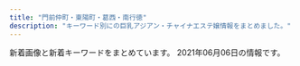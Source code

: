 ```yaml
---
title: "門前仲町・東陽町・葛西・南行徳"
description: "キーワード別にの巨乳アジアン・チャイナエステ嬢情報をまとめました。"
---
```


新着画像と新着キーワードをまとめています。
2021年06月06日の情報です。

<DmmAffiliateIns />
<KeywordTable
  shops={
    [
    {
        "keywords": {},
        "station": "\u897f\u845b\u897f\u99c5\u5317\u53e3",
        "img_links": [],
        "name": "\u30b9\u30a4\u30fc\u30c8\u30cf\u30fc\u30c8",
        "url": "http://k-este.info/"
    },
    {
        "img_links": [
            "http://lavender01.com/wp-content/uploads/2018/02/2-2-330x493.jpg",
            "http://lavender01.com/wp-content/uploads/2018/02/6.jpg",
            "http://lavender01.com/wp-content/uploads/2018/02/5-2.jpg",
            "http://lavender01.com/wp-content/uploads/2019/04/1558518416960.jpg",
            "http://lavender01.com/wp-content/uploads/2018/02/1-2-330x493.jpg",
            "http://lavender01.com/wp-content/uploads/2021/04/DWuvcZgBWqc17Hi1619083396_1619083425.jpg",
            "http://lavender01.com/wp-content/uploads/2018/02/1-2.jpg",
            "http://lavender01.com/wp-content/uploads/2020/11/22258963.jpg",
            "http://lavender01.com/wp-content/uploads/2021/04/\u3042\u3042\u3042.jpg",
            "http://lavender01.com/wp-content/uploads/2018/02/m_therapist.png",
            "http://lavender01.com/wp-content/uploads/2021/04/KOjSytryBBdLu2v1619788573_1619788593.jpg",
            "http://lavender01.com/wp-content/uploads/2018/02/m_top-1.png",
            "http://lavender01.com/wp-content/uploads/2020/11/PQTz07QdWarnUrS1607842853_1607842875.jpg",
            "http://lavender01.com/wp-content/uploads/2018/02/5-2-330x493.jpg",
            "http://lavender01.com/wp-content/uploads/2020/11/uam1gRClIJWQsaK1607842826_1607842842.jpg",
            "http://lavender01.com/wp-content/uploads/2020/11/33.jpg",
            "http://lavender01.com/wp-content/uploads/2020/11/SSfYZs6CdoQYwW01606714654_1606714696.jpg",
            "http://lavender01.com/wp-content/uploads/2021/04/xsZVLMOBvlGslIP1619083232_1619083310.jpg",
            "http://lavender01.com/wp-content/uploads/2020/11/44.jpg",
            "http://lavender01.com/wp-content/uploads/2018/02/qr.jpg",
            "http://lavender01.com/wp-content/uploads/2018/02/m_gallery.png",
            "http://lavender01.com/wp-content/uploads/2018/02/3-2.jpg",
            "http://lavender01.com/wp-content/uploads/2020/11/1606713863690.jpg",
            "http://lavender01.com/wp-content/uploads/2021/04/1-1.jpg",
            "http://lavender01.com/wp-content/uploads/2018/02/4-2.jpg",
            "http://lavender01.com/wp-content/uploads/2018/03/sys4.jpg",
            "http://lavender01.com/wp-content/uploads/2018/02/2-2.jpg",
            "http://lavender01.com/wp-content/uploads/2020/11/987.jpg",
            "http://lavender01.com/wp-content/uploads/2021/05/124578.jpg",
            "http://lavender01.com/wp-content/uploads/2018/07/321.jpg",
            "http://lavender01.com/wp-content/uploads/2018/02/3-2-330x493.jpg",
            "http://lavender01.com/wp-content/plugins/wpfront-scroll-top/images/icons/103.png",
            "http://lavender01.com/wp-content/uploads/2019/04/1558518421316.jpg"
        ],
        "url": "http://lavender01.com/",
        "name": "Lavender \uff5e\u30e9\u30d9\u30f3\u30c0\u30fc\uff5e",
        "station": "\u845b\u897f\u99c5",
        "keywords": {
            "\u80f8": 1
        }
    },
    {
        "img_links": [
            "https://love-forever.ests.jp/photos/17/8156/202105/210519105403p59.png",
            "https://love-forever.ests.jp/themes/love-forever.ests.jp/template/assets/images/bg_bottom01.jpg",
            "https://file.jp-navi.info/17/8156/202105/2105191f124j09.jpeg",
            "https://love-forever.ests.jp/photos/17/8156/202105/210519200z43u8.jpeg",
            "https://file.jp-navi.info/17/8156/202105/2105191a95110q.jpeg",
            "https://love-forever.ests.jp/photos/17/8156/202105/2105191a95110q.jpeg",
            "https://love-forever.ests.jp/photos/17/8156/202105/2105191f332ql.jpeg",
            "https://love-forever.ests.jp/photos/17/8156/202105/2105191f3232u0.jpeg",
            "https://love-forever.ests.jp/photos/17/8156/202105/210519200u222k.jpeg",
            "https://love-forever.ests.jp/photos/17/8156/202105/2105191f1332238.jpeg",
            "https://love-forever.ests.jp/themes/love-forever.ests.jp/template/assets/images/bg_bottom02.jpg",
            "https://love-forever.ests.jp/photos/17/8156/202105/2105191931219208.jpeg",
            "https://love-forever.ests.jp/themes/love-forever.ests.jp/template/assets/images/bg_bottom04.jpg",
            "https://file.jp-navi.info/17/8156/202105/2105191f3232u0.jpeg",
            "https://file.jp-navi.info/17/8156/202105/2105191f2211448.jpeg",
            "https://love-forever.ests.jp/photos/17/8156/202105/210519193132uj.jpeg",
            "https://love-forever.ests.jp/photos/17/8156/202105/2105191f0015163.jpeg",
            "https://assets.jp-navi.info/images/images/es-thumbnail.png",
            "https://love-forever.ests.jp/photos/17/8156/202105/2105201045461049.png",
            "https://love-forever.ests.jp/photos/17/8156/202105/2105191f2211448.jpeg",
            "https://love-forever.ests.jp/themes/love-forever.ests.jp/template/assets/images/bg_bottom03.jpg",
            "https://love-forever.ests.jp/photos/17/8156/202105/210519200uuj3.jpeg",
            "https://love-forever.ests.jp/photos/17/8156/202105/2105191f124j09.jpeg",
            "https://love-forever.ests.jp/photos/17/8156/202105/2105191f2294052.jpeg",
            "https://love-forever.ests.jp/photos/17/8156/202105/210519200t5e23.jpeg"
        ],
        "station": "\u884c\u5fb3\u99c5",
        "name": "Love Forever",
        "url": "https://love-forever.ests.jp/",
        "keywords": {
            "E": 1,
            "89": 10,
            "86": 10,
            "84": 20,
            "D": 3
        }
    },
    {
        "url": "http://hi-msg.com/shamballa/",
        "station": "\u7be0\u5d0e\u99c5\u5317\u53e3",
        "keywords": {},
        "img_links": [],
        "name": "Shamballa\uff5e\u30b7\u30e3\u30f3\u30d0\u30e9"
    },
    {
        "keywords": {},
        "name": "\u7483\u6765",
        "img_links": [
            "http://arelaxchel.este88.com/images/kaori1.jpg",
            "http://arelaxchel.este88.com/img/momo1.jpg",
            "http://arelaxchel.este88.com/img/kaori1.jpg",
            "http://arelaxchel.este88.com/images/r01.jpg",
            "http://arelaxchel.este88.com/images/momo1.jpg",
            "http://arelaxchel.este88.com/images/ph1.jpg",
            "http://arelaxchel.este88.com/gals/sayuri1.jpg",
            "http://arelaxchel.este88.com/images/kixyoko1.jpg",
            "http://arelaxchel.este88.com/images/r02.jpg",
            "http://arelaxchel.este88.com/images/mika1.jpg",
            "http://arelaxchel.este88.com/gals/koko1.jpg",
            "http://arelaxchel.este88.com/img/kixyoko1.jpg",
            "http://arelaxchel.este88.com/gals/risa1.jpg",
            "http://arelaxchel.este88.com/img/mika1.jpg",
            "http://arelaxchel.este88.com/images/r04.jpg"
        ],
        "station": "\u6d66\u5b89\u99c5\u5357\u53e3",
        "url": "http://arelaxchel.este88.com/"
    },
    {
        "keywords": {
            "86": 2,
            "87": 6,
            "D": 8
        },
        "name": "Love You",
        "img_links": [
            "http://www.loveyou.esjp.info/images/link_s .png",
            "http://www.loveyou.esjp.info/files/002-02.jpg",
            "http://www.loveyou.esjp.info/files/004.jpg",
            "http://www.loveyou.esjp.info/files/003-02.jpg",
            "http://www.loveyou.esjp.info/images/news.jpg",
            "http://www.loveyou.esjp.info/files/001-02.jpg",
            "http://www.loveyou.esjp.info/images/top1.png",
            "http://www.loveyou.esjp.info/files/002.jpg",
            "http://www.loveyou.esjp.info/files/004-02.jpg",
            "http://www.loveyou.esjp.info/files/001.jpg",
            "http://www.loveyou.esjp.info/images/staff_s.png",
            "http://www.loveyou.esjp.info/files/003.jpg"
        ],
        "url": "http://www.loveyou.esjp.info/",
        "station": "\u9580\u524d\u4ef2\u753a\u99c54\u756a\u53e3"
    },
    {
        "keywords": {
            "D": 4,
            "87": 2,
            "90": 2,
            "82": 2,
            "86": 2,
            "C": 14,
            "85": 8,
            "E": 4,
            "G": 4,
            "89": 6,
            "84": 2
        },
        "img_links": [
            "http://www.uminoai.esjp.info/files/015-02.jpg",
            "http://www.uminoai.esjp.info/img/top-img02.png",
            "http://www.uminoai.esjp.info/photo_news/upimg/26042605d76044c4a6_0.jpg",
            "http://www.uminoai.esjp.info/img/top-img03.png",
            "http://www.uminoai.esjp.info/files/007-02.jpg",
            "http://www.uminoai.esjp.info/files/010-03.jpg",
            "http://www.uminoai.esjp.info/files/008-02.jpg",
            "http://www.uminoai.esjp.info/files/003-02.jpg",
            "http://www.uminoai.esjp.info/files/002-02.jpg",
            "http://www.uminoai.esjp.info/files/002.jpg",
            "http://www.uminoai.esjp.info/files/013.jpg",
            "http://www.uminoai.esjp.info/files/008-03.jpg",
            "http://www.uminoai.esjp.info/files/003-03.jpg",
            "http://www.uminoai.esjp.info/files/006.jpg",
            "http://www.uminoai.esjp.info/files/015-03.jpg",
            "http://www.uminoai.esjp.info/files/006-02.jpg",
            "http://www.uminoai.esjp.info/files/010.jpg",
            "http://www.uminoai.esjp.info/files/011.jpg",
            "http://www.uminoai.esjp.info/files/004-02.jpg",
            "http://www.uminoai.esjp.info/img/top-img01.png",
            "http://www.uminoai.esjp.info/files/010-02.jpg",
            "http://www.uminoai.esjp.info/files/003.jpg",
            "http://www.uminoai.esjp.info/files/013-03.jpg",
            "http://www.uminoai.esjp.info/files/007-03.jpg",
            "http://www.uminoai.esjp.info/files/004.jpg",
            "http://www.uminoai.esjp.info/files/005-03.jpg",
            "http://www.uminoai.esjp.info/files/005-02.jpg",
            "http://www.uminoai.esjp.info/files/014-03.jpg",
            "http://www.uminoai.esjp.info/files/011-02.jpg",
            "http://www.uminoai.esjp.info/files/011-03.jpg",
            "http://www.uminoai.esjp.info/files/001-03.jpg",
            "http://www.uminoai.esjp.info/files/007.jpg",
            "http://www.uminoai.esjp.info/files/014-02.jpg",
            "http://www.uminoai.esjp.info/img/call.png",
            "http://www.uminoai.esjp.info/files/015.jpg",
            "http://www.uminoai.esjp.info/files/006-03.jpg",
            "http://www.uminoai.esjp.info/files/004-03.jpg",
            "http://www.uminoai.esjp.info/files/013-02.jpg",
            "http://www.uminoai.esjp.info/files/002-03.jpg",
            "http://www.uminoai.esjp.info/img/tel.png",
            "http://www.uminoai.esjp.info/files/005.jpg",
            "http://www.uminoai.esjp.info/files/001-02.jpg",
            "http://www.uminoai.esjp.info/files/008.jpg",
            "http://www.uminoai.esjp.info/files/014.jpg",
            "http://www.uminoai.esjp.info/files/001.jpg"
        ],
        "url": "http://www.uminoai.esjp.info/",
        "station": "\u845b\u897f\u99c5\u5317\u53e3",
        "name": "\u6d77\u306e\u611b"
    },
    {
        "name": "\u30b3\u30b3\u30a2",
        "keywords": {
            "E": 3,
            "C": 2,
            "D": 4,
            "85": 2,
            "86": 7
        },
        "station": "\u884c\u5fb3\u99c5\u5357\u53e3",
        "url": "http://aphrodite-est.xyz/",
        "img_links": [
            "http://aphrodite-est.xyz/img/nav-005.png",
            "http://aphrodite-est.xyz/img/tel.png",
            "http://aphrodite-est.xyz/img/nav-004.png",
            "http://aphrodite-est.xyz/img/cg09.png",
            "http://aphrodite-est.xyz/img/cg08.png",
            "http://aphrodite-est.xyz/img/nav-006.png",
            "http://aphrodite-est.xyz/img/cg05.png",
            "http://aphrodite-est.xyz/img/nav-003.png",
            "http://aphrodite-est.xyz/img/nav-001.png",
            "http://aphrodite-est.xyz/img/top01.png",
            "http://aphrodite-est.xyz/img/nav-002.png",
            "http://aphrodite-est.xyz/img/cg03.png",
            "http://aphrodite-est.xyz/img/cg04.png",
            "http://aphrodite-est.xyz/img/no.png",
            "http://aphrodite-est.xyz/img/cg01.png",
            "http://aphrodite-est.xyz/img/cg07.png",
            "http://aphrodite-est.xyz/img/cg02.png",
            "http://aphrodite-est.xyz/img/cg06.png",
            "http://aphrodite-est.xyz/img/stt.jpg",
            "http://aphrodite-est.xyz/img/stb.jpg"
        ]
    },
    {
        "img_links": [
            "http://sh-honeyspa.work/uploads/181109/1-1Q1091511432Z.jpg",
            "http://sh-honeyspa.work/uploads/200113/1-20011316422c28.jpg",
            "http://sh-honeyspa.work/uploads/191115/1-191115100214144.jpg",
            "http://sh-honeyspa.work/templets/default/picture/top.jpg",
            "http://sh-honeyspa.work/uploads/200114/1-200114154TN60.jpg",
            "http://sh-honeyspa.work/uploads/180703/1-1PF30Z200O9.jpg",
            "http://sh-honeyspa.work/uploads/181023/1-1Q0230950223S.jpg",
            "http://sh-honeyspa.work/uploads/allimg/180703/1-1PF3111J3201.png",
            "http://sh-honeyspa.work/uploads/201126/1-20112613341O53.jpg",
            "http://sh-honeyspa.work/uploads/180703/1-1PF30Z04J01.jpg",
            "http://sh-honeyspa.work/uploads/allimg/180629/1-1P629115504250.png",
            "http://sh-honeyspa.work/templets/default/picture/girl-z2.jpg",
            "http://sh-honeyspa.work/uploads/190903/1-1ZZ3133G9361.jpg",
            "http://sh-honeyspa.work/uploads/200812/1-200Q213432R35.jpg",
            "http://sh-honeyspa.work/uploads/210201/1-21020111123UH.jpg",
            "http://sh-honeyspa.work/uploads/191122/1-191122161241O8.jpg",
            "http://sh-honeyspa.work/uploads/191223/1-19122316264LR.jpg",
            "http://sh-honeyspa.work/templets/default/picture/s_news.jpg",
            "http://sh-honeyspa.work/uploads/200608/1-20060P9542X63.jpg",
            "http://sh-honeyspa.work/uploads/210507/1-21050G41121532.jpg",
            "http://sh-honeyspa.work/templets/default/picture/staff01.jpg",
            "http://sh-honeyspa.work/templets/default/picture/top1.jpg",
            "http://sh-honeyspa.work/uploads/180629/1-1P629141950141.png",
            "http://sh-honeyspa.work/uploads/190903/1-1ZZ3133U4960.jpg",
            "http://sh-honeyspa.work/uploads/180629/1-1P629142554530.png",
            "http://sh-honeyspa.work/uploads/190311/1-1Z3111253164H.jpg",
            "http://sh-honeyspa.work/templets/default/picture/girl-z1.jpg"
        ],
        "keywords": {
            "\u4e73": 1,
            "89": 1,
            "D": 10,
            "85": 5,
            "\u80f8": 1,
            "C": 28,
            "\u30bb\u30af\u30b7\u30fc": 1,
            "\u5de8\u4e73": 1,
            "86": 5
        },
        "name": "Honey Spa \uff5e\u30cf\u30cb\u30fc\u30b9\u30d1\uff5e",
        "station": "\u884c\u5fb3\u99c5",
        "url": "http://sh-honeyspa.work/"
    },
    {
        "img_links": [
            "http://yurichan.info/uploads/210429/1-2104291253044W.jpg",
            "http://yurichan.info/picture/top23.png",
            "http://yurichan.info/uploads/210524/1-21052412413A93.jpg",
            "http://yurichan.info/uploads/210219/1-210219153SC08.jpg",
            "http://yurichan.info/html/dianna_jing/images/room4.jpg",
            "http://yurichan.info/picture/i_therapist.png",
            "http://yurichan.info/uploads/210422/1-210422104422O6.jpg",
            "http://yurichan.info/picture/end.png",
            "http://yurichan.info/picture/s_new.png",
            "http://yurichan.info/uploads/210426/1-21042614562BJ.jpg",
            "http://yurichan.info/html/dianna_jing/images/room3.jpg",
            "http://yurichan.info/uploads/210222/1-2102220T0412K.jpg",
            "http://yurichan.info/uploads/210521/1-21052114440JW.jpg",
            "http://yurichan.info/picture/top22.png",
            "http://yurichan.info/picture/photo3.png",
            "http://yurichan.info/picture/s_staff.png",
            "http://yurichan.info/uploads/210409/1-210409103Ta44.jpg",
            "http://yurichan.info/html/dianna_jing/images/room2.jpg",
            "http://yurichan.info/html/dianna_jing/images/room1.jpg",
            "http://yurichan.info/uploads/210326/1-21032614153A55.jpg",
            "http://yurichan.info/uploads/210322/1-21032209452GP.jpg"
        ],
        "name": "\u30e6\u30ea\u3061\u3083\u3093",
        "station": "\u884c\u5fb3\u99c5\u5357\u53e3",
        "url": "http://yurichan.info/",
        "keywords": {
            "E": 2
        }
    },
    {
        "img_links": [],
        "station": "\u845b\u897f\u99c5\u897f\u53e3",
        "keywords": {},
        "name": "\u82b1\u6d77",
        "url": "http://ran.xyz.mn/"
    },
    {
        "station": "\u897f\u845b\u897f\u99c5\u5317\u53e3",
        "keywords": {
            "93": 3,
            "\u30bb\u30af\u30b7\u30fc": 3,
            "C": 15,
            "92": 3,
            "90": 3,
            "94": 3,
            "95": 9,
            "G": 6,
            "H": 18
        },
        "name": "\u3071\u3044\u306a\u3063\u3077\u308b",
        "url": "http://rihanna.xyz.mn/",
        "img_links": [
            "http://rihanna.xyz.mn/images/room2.jpg",
            "http://rihanna.xyz.mn/images/room1.jpg",
            "http://rihanna.xyz.mn/photos/sites/6/2021/04/2021042904450394.jpg",
            "http://rihanna.xyz.mn/images/top.png",
            "http://rihanna.xyz.mn/images/link_nav02.png",
            "http://rihanna.xyz.mn/images/end.png",
            "http://rihanna.xyz.mn/images/img_service03.jpg",
            "http://rihanna.xyz.mn/images/link_nav05.png",
            "http://rihanna.xyz.mn/images/room5.jpg",
            "http://rihanna.xyz.mn/images/staff_line.jpg",
            "http://rihanna.xyz.mn/images/img_service02.jpg",
            "http://rihanna.xyz.mn/images/room6.jpg",
            "http://rihanna.xyz.mn/images/img_service05.jpg",
            "http://rihanna.xyz.mn/images/img_service07.jpg",
            "http://rihanna.xyz.mn/images/staff01.png",
            "http://rihanna.xyz.mn/images/link_nav03.png",
            "http://rihanna.xyz.mn/photos/sites/6/2021/04/2021042604231363.jpg",
            "http://rihanna.xyz.mn/images/tit_staff.png",
            "http://rihanna.xyz.mn/images/img_service06.jpg",
            "http://rihanna.xyz.mn/images/img_service09.jpg",
            "http://rihanna.xyz.mn/images/tit_service.png",
            "http://rihanna.xyz.mn/photos/sites/6/2021/05/202105121115433.jpg",
            "http://rihanna.xyz.mn/images/img_service04.jpg",
            "http://rihanna.xyz.mn/images/room4.jpg",
            "http://rihanna.xyz.mn/images/link_nav04.png",
            "http://rihanna.xyz.mn/images/link_nav01.png",
            "http://rihanna.xyz.mn/photos/sites/6/2021/04/2021042614130925.jpg",
            "http://rihanna.xyz.mn/images/card.png",
            "http://rihanna.xyz.mn/photos/sites/6/2021/06/2021060306332914.jpg",
            "http://rihanna.xyz.mn/photos/sites/6/2021/04/2021042614151040.jpg",
            "http://rihanna.xyz.mn/images/link_nav06.png",
            "http://rihanna.xyz.mn/images/img_service01.jpg",
            "http://rihanna.xyz.mn/images/fues200.png",
            "http://rihanna.xyz.mn/images/img_service08.jpg",
            "http://rihanna.xyz.mn/images/room3.jpg",
            "http://rihanna.xyz.mn/photos/sites/6/2021/04/2021042604202751.jpg"
        ]
    },
    {
        "keywords": {
            "C": 17
        },
        "station": "\u897f\u845b\u897f\u99c5\u5317\u53e3",
        "img_links": [
            "http://arm-salon.com/img/att.png",
            "http://arm-salon.com/staff/yuna/01.jpg",
            "http://arm-salon.com/pic/top.png",
            "http://arm-salon.com/img/ttl_staff.png",
            "http://arm-salon.com/staff/sayuri/01mb.jpg",
            "http://arm-salon.com/staff/sizuka/01mb.jpg",
            "http://arm-salon.com/staff/yumi/01mb.jpg",
            "http://arm-salon.com/staff/kana/01mb.jpg",
            "http://arm-salon.com/i/files/homeimg.jpg",
            "http://arm-salon.com/staff/yuna/01mb.jpg",
            "http://arm-salon.com/staff/kana/01.jpg",
            "http://arm-salon.com/staff/mika/01mb.jpg",
            "http://arm-salon.com/pic/head.png",
            "http://arm-salon.com/staff/yumi/01.jpg",
            "http://arm-salon.com/staff/sayuri/01.jpg",
            "http://arm-salon.com/staff/momo/01.jpg",
            "http://arm-salon.com/staff/hana/01.jpg",
            "http://arm-salon.com/staff/sizuka/01.jpg",
            "http://arm-salon.com/staff/momo/01mb.jpg",
            "http://arm-salon.com/staff/hana/01mb.jpg",
            "http://arm-salon.com/img/ttl_mobile.png",
            "http://arm-salon.com/staff/mika/01.jpg"
        ],
        "name": "\u68ee\u306e\u5bb6",
        "url": "http://arm-salon.com/"
    },
    {
        "url": "http://www.yeraisha.esjp.info/",
        "name": "\u591c\u6765\u9999",
        "img_links": [
            "http://www.yeraisha.esjp.info/images/m-head01.jpg",
            "http://www.yeraisha.esjp.info/photo_news/upimg/103916020c5436cbc3_0.jpg",
            "http://www.yeraisha.esjp.info/images/foot01.jpg",
            "http://www.yeraisha.esjp.info/photo_news/upimg/541995f8e7a123b0df_1.jpg",
            "http://www.yeraisha.esjp.info/images/call.png",
            "http://www.yeraisha.esjp.info/files/014.jpg",
            "http://www.yeraisha.esjp.info/files/001-03.jpg",
            "http://www.yeraisha.esjp.info/files/002.jpg",
            "http://www.yeraisha.esjp.info/files/015-03.jpg",
            "http://www.yeraisha.esjp.info/files/010-03.jpg",
            "http://www.yeraisha.esjp.info/photo_news/upimg/657035f9ba51dd5f6b_0.jpg",
            "http://www.yeraisha.esjp.info/files/001.jpg",
            "http://www.yeraisha.esjp.info/files/016-02.jpg",
            "http://www.yeraisha.esjp.info/files/002-03.jpg",
            "http://www.yeraisha.esjp.info/photo_news/upimg/235456066b19e7057b_0.jpg",
            "http://www.yeraisha.esjp.info/files/016.jpg",
            "http://www.yeraisha.esjp.info/photo_news/upimg/287876012472ea7f2e_1.jpg",
            "http://www.yeraisha.esjp.info/photo_news/upimg/708855fa23e7b29bc6_1.jpg",
            "http://www.yeraisha.esjp.info/files/003-02.jpg",
            "http://www.yeraisha.esjp.info/images/m-top003.jpg",
            "http://www.yeraisha.esjp.info/files/010-02.jpg",
            "http://www.yeraisha.esjp.info/files/010.jpg",
            "http://www.yeraisha.esjp.info/files/007-03.jpg",
            "http://www.yeraisha.esjp.info/files/003-03.jpg",
            "http://www.yeraisha.esjp.info/files/011-03.jpg",
            "http://www.yeraisha.esjp.info/files/015.jpg",
            "http://www.yeraisha.esjp.info/files/001-02.jpg",
            "http://www.yeraisha.esjp.info/files/003.jpg",
            "http://www.yeraisha.esjp.info/photo_news/upimg/470435fe983ea66714_0.jpg",
            "http://www.yeraisha.esjp.info/photo_news/upimg/96590602a02528f39e_1.jpg",
            "http://www.yeraisha.esjp.info/photo_news/upimg/103916020c5436cbc3_1.jpg",
            "http://www.yeraisha.esjp.info/files/007.jpg",
            "http://www.yeraisha.esjp.info/files/016-03.jpg",
            "http://www.yeraisha.esjp.info/photo_news/upimg/569645ff576e68a2f9_1.jpg",
            "http://www.yeraisha.esjp.info/files/015-02.jpg",
            "http://www.yeraisha.esjp.info/files/002-02.jpg",
            "http://www.yeraisha.esjp.info/files/014-02.jpg",
            "http://www.yeraisha.esjp.info/files/014-03.jpg",
            "http://www.yeraisha.esjp.info/files/011-02.jpg",
            "http://www.yeraisha.esjp.info/photo_news/upimg/287805fc9ed3c6dfd5_0.jpg",
            "http://www.yeraisha.esjp.info/photo_news/upimg/541995f8e7a123b0df_0.jpg",
            "http://www.yeraisha.esjp.info/files/007-02.jpg",
            "http://www.yeraisha.esjp.info/images/m-top004.jpg",
            "http://www.yeraisha.esjp.info/files/011.jpg"
        ],
        "station": "\u9580\u524d\u4ef2\u753a\u99c51\u756a\u51fa\u53e3",
        "keywords": {
            "86": 10,
            "C": 4,
            "D": 12,
            "87": 6,
            "88": 2
        }
    },
    {
        "url": "http://wientry.work/",
        "img_links": [
            "http://wientry.work/static/picture/left.jpg",
            "http://wientry.work/static/picture/tel.png",
            "http://wientry.work/static/picture/nav-005.png",
            "http://wientry.work/static/picture/nav-002.png",
            "http://wientry.work/static/picture/nav-004.png",
            "http://wientry.work/static/picture/right.jpg",
            "http://wientry.work/static/picture/nav-001.png",
            "http://wientry.work/static/picture/nav-006.png",
            "http://wientry.work/uploads/210204/1-2102041451144E.jpg",
            "http://wientry.work/static/picture/top01.png",
            "http://wientry.work/static/picture/top003.jpg",
            "http://wientry.work/uploads/210204/1-2102041454259C.jpg",
            "http://wientry.work/uploads/210507/1-21050G440193I.jpg",
            "http://wientry.work/static/picture/nav-003.png",
            "http://wientry.work/uploads/210204/1-210204145321421.jpg"
        ],
        "station": "\u884c\u5fb3\u99c5",
        "name": "\u30e9\u30d6\u30ea\u30fc",
        "keywords": {
            "C": 2,
            "84": 1,
            "D": 2,
            "85": 2,
            "88": 1,
            "\u4e73": 1
        }
    },
    {
        "img_links": [
            "http://es-chinese.info/wp-content/uploads/2020/11/yukina1_\u526f\u672c-212x300.jpg",
            "http://es-chinese.info/wp-content/uploads/2020/11/mayixd2_\u526f\u672c-162x300.jpg",
            "http://es-chinese.info/wp-content/uploads/2019/12/WeChat-Image_20191207141003.jpg",
            "http://es-chinese.info/wp-content/uploads/2020/04/hina1_\u526f\u672c-500x750.jpg",
            "http://es-chinese.info/wp-content/themes/template-salon2/images/noimg.jpg",
            "http://es-chinese.info/wp-content/uploads/2020/09/sana_\u526f\u672c-212x300.jpg",
            "http://es-chinese.info/wp-content/uploads/2021/01/eri1_\u526f\u672c-220x300.jpg",
            "http://es-chinese.info/wp-content/uploads/2020/11/akanexd5_\u526f\u672c-745x1024.jpg",
            "http://es-chinese.info/wp-content/uploads/2021/05/sakixd2_\u526f\u672c.jpg",
            "http://es-chinese.info/wp-content/uploads/2020/12/haruxd1_\u526f\u672c-576x1024.jpg",
            "http://es-chinese.info/wp-content/uploads/2021/04/miyukixd5_\u526f\u672c-500x750.jpg",
            "http://es-chinese.info/wp-content/uploads/2020/09/ayimixd_\u526f\u672c-1-500x750.jpg",
            "http://es-chinese.info/wp-content/uploads/2021/01/aoyixd5_\u526f\u672c.jpg",
            "http://es-chinese.info/wp-content/uploads/2021/04/miyukixd2_\u526f\u672c.jpg",
            "http://es-chinese.info/wp-content/uploads/2021/01/eri1_\u526f\u672c-752x1024.jpg",
            "http://es-chinese.info/wp-content/uploads/2020/09/ayimixd_\u526f\u672c-1-169x300.jpg",
            "http://es-chinese.info/wp-content/uploads/2021/02/mireyixd4_\u526f\u672c-500x750.jpg",
            "http://es-chinese.info/wp-content/uploads/2020/11/yukina1_\u526f\u672c.jpg",
            "http://es-chinese.info/wp-content/uploads/2021/01/aoyixd3_\u526f\u672c-212x300.jpg",
            "http://es-chinese.info/wp-content/uploads/2020/11/mayixd2_\u526f\u672c-552x1024.jpg",
            "http://es-chinese.info/wp-content/uploads/2021/01/eri2_\u526f\u672c-228x300.jpg",
            "http://es-chinese.info/wp-content/uploads/2021/05/tomikaxd2_\u526f\u672c.jpg",
            "http://es-chinese.info/wp-content/uploads/2021/04/miyukixd6_\u526f\u672c.jpg",
            "http://es-chinese.info/wp-content/uploads/2021/02/mireyixd4_\u526f\u672c-216x300.jpg",
            "http://es-chinese.info/wp-content/uploads/2020/11/mayixd2_\u526f\u672c-500x750.jpg",
            "http://es-chinese.info/wp-content/uploads/2021/02/mireyixd3_\u526f\u672c-500x750.jpg",
            "http://es-chinese.info/wp-content/uploads/2019/12/WeChat-Image_20191207141006-768x1024.jpg",
            "http://es-chinese.info/wp-content/uploads/2021/01/eri1_\u526f\u672c-500x750.jpg",
            "http://es-chinese.info/wp-content/uploads/2021/05/tomikaxd2_\u526f\u672c-212x300.jpg",
            "http://es-chinese.info/wp-content/themes/template-salon2/images/header-tel.png",
            "http://es-chinese.info/wp-content/uploads/2021/01/aoyixd4_\u526f\u672c.jpg",
            "http://es-chinese.info/wp-content/uploads/2021/01/aoyixd3_\u526f\u672c-500x750.jpg",
            "http://es-chinese.info/wp-content/uploads/2020/11/mayixd2_\u526f\u672c.jpg",
            "http://es-chinese.info/wp-content/uploads/2021/01/aoyixd4_\u526f\u672c-212x300.jpg",
            "http://es-chinese.info/wp-content/uploads/2019/12/WeChat-Image_20191207140959.jpg",
            "http://es-chinese.info/wp-content/uploads/2020/11/sayumixd1_\u526f\u672c-500x750.jpg",
            "http://es-chinese.info/wp-content/uploads/2020/01/aya4_\u526f\u672c-500x750.jpg",
            "http://es-chinese.info/wp-content/uploads/2021/05/sakixd2_\u526f\u672c-500x750.jpg",
            "http://es-chinese.info/wp-content/uploads/2021/05/tomikaxd1_\u526f\u672c-212x300.jpg",
            "http://es-chinese.info/wp-content/uploads/2019/12/WeChat-Image_20191207141010-768x1024.jpg",
            "http://es-chinese.info/wp-content/uploads/2020/11/yukina1_\u526f\u672c-500x750.jpg",
            "http://es-chinese.info/wp-content/uploads/2020/11/yukina2_\u526f\u672c-500x750.jpg",
            "http://es-chinese.info/wp-content/uploads/2020/11/mayixd1_\u526f\u672c_\u526f\u672c-165x300.jpg",
            "http://es-chinese.info/wp-content/uploads/2020/11/yukina2_\u526f\u672c-209x300.jpg",
            "http://es-chinese.info/wp-content/uploads/2020/11/akane6_\u526f\u672c-162x300.jpg",
            "http://es-chinese.info/wp-content/themes/template-salon2/images/main1.jpg",
            "http://es-chinese.info/wp-content/uploads/2021/05/tomikaxd2_\u526f\u672c-500x750.jpg",
            "http://es-chinese.info/wp-content/uploads/2020/09/sana_\u526f\u672c-500x750.jpg",
            "http://es-chinese.info/wp-content/uploads/2021/04/miyukixd2_\u526f\u672c-500x750.jpg",
            "http://es-chinese.info/wp-content/uploads/2020/09/hare1_\u526f\u672c-169x300.jpg",
            "http://es-chinese.info/wp-content/uploads/2021/02/mireyixd3_\u526f\u672c.jpg",
            "http://es-chinese.info/wp-content/uploads/2021/04/miyukixd5_\u526f\u672c.jpg",
            "http://es-chinese.info/wp-content/uploads/2021/01/aoyixd5_\u526f\u672c-212x300.jpg",
            "http://es-chinese.info/wp-content/uploads/2020/11/mayixd1_\u526f\u672c_\u526f\u672c-500x750.jpg",
            "http://es-chinese.info/wp-content/uploads/2021/05/tomikaxd1_\u526f\u672c.jpg",
            "http://es-chinese.info/wp-content/uploads/2021/04/miyukixd5_\u526f\u672c-225x300.jpg",
            "http://es-chinese.info/wp-content/uploads/2021/05/tomikaxd1_\u526f\u672c-500x750.jpg",
            "http://es-chinese.info/wp-content/uploads/2021/01/aoyixd3_\u526f\u672c.jpg",
            "http://es-chinese.info/wp-content/uploads/2020/12/haruxd1_\u526f\u672c-169x300.jpg",
            "http://es-chinese.info/wp-content/uploads/2020/11/ayimixd3_\u526f\u672c-169x300.jpg",
            "http://es-chinese.info/wp-content/uploads/2020/12/haruxd2_\u526f\u672c-169x300.jpg",
            "http://es-chinese.info/wp-content/uploads/2020/12/haruxd1_\u526f\u672c-500x750.jpg",
            "http://es-chinese.info/wp-content/uploads/2021/01/aoyixd4_\u526f\u672c-500x750.jpg",
            "http://es-chinese.info/wp-content/uploads/2021/02/mireyixd3_\u526f\u672c-221x300.jpg",
            "http://es-chinese.info/wp-content/uploads/2020/09/ayimixd_\u526f\u672c-1-577x1024.jpg",
            "http://es-chinese.info/wp-content/uploads/2021/04/miyukixd6_\u526f\u672c-500x750.jpg",
            "http://es-chinese.info/wp-content/uploads/2021/01/aoyixd5_\u526f\u672c-500x750.jpg",
            "http://es-chinese.info/wp-content/uploads/2021/02/mireyixd4_\u526f\u672c.jpg",
            "http://es-chinese.info/wp-content/uploads/2020/09/hare1_\u526f\u672c-500x750.jpg",
            "http://es-chinese.info/wp-content/themes/template-salon2/images/bnr.jpg",
            "http://es-chinese.info/wp-content/uploads/2020/11/mayixd1_\u526f\u672c_\u526f\u672c.jpg",
            "http://es-chinese.info/wp-content/uploads/2020/11/akanexd5_\u526f\u672c-500x750.jpg",
            "http://es-chinese.info/wp-content/uploads/2020/11/yukina2_\u526f\u672c.jpg"
        ],
        "name": "Aries \u30a2\u30ea\u30a8\u30b9",
        "keywords": {
            "\u30bb\u30af\u30b7\u30fc": 66,
            "E": 3,
            "F": 60,
            "G": 1
        },
        "url": "http://es-chinese.info/",
        "station": "\u884c\u5fb3\u99c5\u5317\u53e3"
    },
    {
        "name": "\u685c\u8272",
        "keywords": {
            "85": 2,
            "C": 1,
            "86": 1,
            "84": 1,
            "D": 3
        },
        "url": "http://sakurairo.msa.jp/",
        "station": "\u884c\u5fb3\u99c5\u5357\u53e3",
        "img_links": [
            "http://sakurairo.msa.jp/images/home/index_06.png",
            "http://sakurairo.msa.jp/images/home/index_12.png",
            "http://sakurairo.msa.jp/images/top/top_04.jpg",
            "http://sakurairo.msa.jp/images/home/index_01.png",
            "http://sakurairo.msa.jp/images/staff/staff_03d.jpg",
            "http://sakurairo.msa.jp/images/top/top_05.jpg",
            "http://sakurairo.msa.jp/images/home/index_b.png",
            "http://sakurairo.msa.jp/images/top_flash_02.jpg",
            "http://sakurairo.msa.jp/images/home/index_09.png",
            "http://sakurairo.msa.jp/images/home/index_15.png",
            "http://sakurairo.msa.jp/images/staff/staff_01.png",
            "http://sakurairo.msa.jp/images/home/campaign_01.jpg",
            "http://sakurairo.msa.jp/images/top/top_02.jpg",
            "http://sakurairo.msa.jp/images/top_01.png",
            "http://sakurairo.msa.jp/images/top/top_06.jpg",
            "http://sakurairo.msa.jp/images/staff/staff_04d.jpg",
            "http://sakurairo.msa.jp/images/headerParts01.png",
            "http://sakurairo.msa.jp/images/home/index_11.png",
            "http://sakurairo.msa.jp/images/home/index_05.png",
            "http://sakurairo.msa.jp/images/home/index_10.png",
            "http://sakurairo.msa.jp/images/top_04.png",
            "http://sakurairo.msa.jp/images/top/top_08.png",
            "http://sakurairo.msa.jp/images/home/index_13.png",
            "http://sakurairo.msa.jp/images/page_top.png",
            "http://sakurairo.msa.jp/images/top/top_03.jpg",
            "http://sakurairo.msa.jp/images/staff/staff_01d.jpg",
            "http://sakurairo.msa.jp/images/staff/staff_03.png",
            "http://sakurairo.msa.jp/images/top_02.png",
            "http://sakurairo.msa.jp/images/home/campaign_02.jpg",
            "http://sakurairo.msa.jp/images/top/top_01.jpg",
            "http://sakurairo.msa.jp/images/home/top.jpg",
            "http://sakurairo.msa.jp/images/home/index_17.png",
            "http://sakurairo.msa.jp/images/home/index_c.png",
            "http://sakurairo.msa.jp/images/staff/staff_02d.jpg",
            "http://sakurairo.msa.jp/images/home/index_tel.png",
            "http://sakurairo.msa.jp/images/home/index_a.png",
            "http://sakurairo.msa.jp/images/home/index_d.png",
            "http://sakurairo.msa.jp/images/home/index_14.png",
            "http://sakurairo.msa.jp/images/top_flash_01.jpg",
            "http://sakurairo.msa.jp/images/home/index_07.png",
            "http://sakurairo.msa.jp/images/home/index_19.png"
        ]
    },
    {
        "img_links": [
            "http://blue-est.xyz/images/r01.jpg",
            "http://blue-est.xyz/images/moe.jpg",
            "http://blue-est.xyz/images/mm.jpg",
            "http://blue-est.xyz/images/g0.jpg",
            "http://blue-est.xyz/images/g6.jpg",
            "http://blue-est.xyz/images/sr.jpg",
            "http://blue-est.xyz/images/ayk.jpg",
            "http://blue-est.xyz/images/nnm.jpg",
            "http://blue-est.xyz/images/aya.jpg",
            "http://blue-est.xyz/images/g18.jpg",
            "http://blue-est.xyz/images/hana.jpg",
            "http://blue-est.xyz/images/mobile.png",
            "http://blue-est.xyz/images/newt.png",
            "http://blue-est.xyz/images/y.jpg",
            "http://blue-est.xyz/images/g101.jpg",
            "http://blue-est.xyz/images/top.png",
            "http://blue-est.xyz/images/g7.jpg",
            "http://blue-est.xyz/images/na.jpg",
            "http://blue-est.xyz/images/my.jpg",
            "http://blue-est.xyz/images/g5.jpg",
            "http://blue-est.xyz/images/gat.png",
            "http://blue-est.xyz/images/ayi.jpg",
            "http://blue-est.xyz/images/mina.jpg",
            "http://blue-est.xyz/images/lili.jpg",
            "http://blue-est.xyz/images/runa.jpg",
            "http://blue-est.xyz/images/h1.jpg",
            "http://blue-est.xyz/images/nana.jpg",
            "http://blue-est.xyz/images/h2.jpg",
            "http://blue-est.xyz/images/laki.jpg",
            "http://blue-est.xyz/images/kaori.jpg",
            "http://blue-est.xyz/images/pickt.png",
            "http://blue-est.xyz/images/saki.jpg",
            "http://blue-est.xyz/images/g9.jpg",
            "http://blue-est.xyz/images/ggg.jpg",
            "http://blue-est.xyz/images/g8.jpg",
            "http://blue-est.xyz/images/r02.jpg",
            "http://blue-est.xyz/images/g1.jpg",
            "http://blue-est.xyz/images/lisa.jpg",
            "http://blue-est.xyz/images/mla.jpg",
            "http://blue-est.xyz/images/g4.jpg",
            "http://blue-est.xyz/images/momo.jpg",
            "http://blue-est.xyz/images/tite-staff.png",
            "http://blue-est.xyz/images/lie.jpg",
            "http://blue-est.xyz/images/mimi.jpg",
            "http://blue-est.xyz/images/miyu.jpg"
        ],
        "name": "Angel Islands",
        "url": "http://blue-est.xyz/",
        "keywords": {
            "85": 1,
            "C": 7,
            "E": 1
        },
        "station": "\u884c\u5fb3\u99c5"
    },
    {
        "url": "http://akien.work/",
        "keywords": {},
        "station": "\u8239\u5800\u99c5\u5317\u53e3",
        "name": "\u3084\u3059\u3089\u304e",
        "img_links": [
            "http://akien.work/staff_7170_1544625837499078_1.jpg",
            "http://akien.work/jiejing3.jpg",
            "http://akien.work/jiejing6.jpg",
            "http://akien.work/6.jpeg",
            "http://akien.work/head_2_4332_1544580584367843.jpg",
            "http://akien.work/jiejing5.jpg",
            "http://akien.work/staff_7559_1547886875744350.jpg",
            "http://akien.work/jiejing2.jpg",
            "http://akien.work/5.jpeg",
            "http://akien.work/staff_7170_1544625837499078.jpg",
            "http://akien.work/jiejing4.jpg",
            "http://akien.work/fengjing2.jpg",
            "http://akien.work/head_1_4332_15445805847677.jpg",
            "http://akien.work/jiejing1.jpg",
            "http://akien.work/head_4_4332_1544580584784110.jpg",
            "http://akien.work/ditu.jpg"
        ]
    },
    {
        "url": "http://gakuen.xyz.mn/",
        "name": "\u884c\u5fb3\u5b66\u5712",
        "station": "\u884c\u5fb3\u99c5\u5357\u53e3",
        "img_links": [
            "http://gakuen.xyz.mn/photos/sites/71/2021/05/202105301553350-e1622357625316.jpeg",
            "http://gakuen.xyz.mn/images/s_cosplay.jpg",
            "http://gakuen.xyz.mn/photos/sites/71/2021/04/2021042719583960-e1619521127868.jpeg",
            "http://gakuen.xyz.mn/images/g15.jpg",
            "http://gakuen.xyz.mn/images/1.jpg",
            "http://gakuen.xyz.mn/photos/sites/71/2020/11/2020112517584561.jpg",
            "http://gakuen.xyz.mn/photos/sites/71/2020/02/2020020317060366.jpg",
            "http://gakuen.xyz.mn/photos/sites/71/2021/04/2021042810263779.jpg",
            "http://gakuen.xyz.mn/images/g17.jpg",
            "http://gakuen.xyz.mn/photos/sites/71/2019/10/2019101811500268.jpg",
            "http://gakuen.xyz.mn/images/mobile.jpg",
            "http://gakuen.xyz.mn/photos/sites/71/2021/01/2021011516005173.jpeg",
            "http://gakuen.xyz.mn/images/g7.jpg",
            "http://gakuen.xyz.mn/photos/sites/71/2020/01/2020010713430218.jpg",
            "http://gakuen.xyz.mn/images/info.jpg",
            "http://gakuen.xyz.mn/photos/sites/71/2021/04/2021040917343160.jpg",
            "http://gakuen.xyz.mn/photos/sites/71/2020/02/2020022618290662.jpg",
            "http://gakuen.xyz.mn/images/g8.jpg",
            "http://gakuen.xyz.mn/images/s_link.jpg",
            "http://gakuen.xyz.mn/photos/sites/71/2020/01/2020011015294716.jpg",
            "http://gakuen.xyz.mn/photos/sites/71/2021/04/2021040917170299-e1617956231868.jpeg",
            "http://gakuen.xyz.mn/images/g3.jpg",
            "http://gakuen.xyz.mn/photos/sites/71/2020/08/2020081616440837.jpg",
            "http://gakuen.xyz.mn/images/news1.jpg",
            "http://gakuen.xyz.mn/photos/sites/71/2020/06/2020061015582330.jpg",
            "http://gakuen.xyz.mn/images/g1.jpg",
            "http://gakuen.xyz.mn/images/g2.jpg",
            "http://gakuen.xyz.mn/images/g16.jpg",
            "http://gakuen.xyz.mn/images/s_staff.jpg",
            "http://gakuen.xyz.mn/images/pick.jpg",
            "http://gakuen.xyz.mn/photos/sites/71/2019/09/2019092719211544.jpg",
            "http://gakuen.xyz.mn/photos/sites/71/2019/12/2019120817483319.jpg",
            "http://gakuen.xyz.mn/photos/sites/71/2020/03/2020030915313184.jpeg",
            "http://gakuen.xyz.mn/photos/sites/71/2021/04/2021041917552189.jpg",
            "http://gakuen.xyz.mn/photos/sites/71/2021/05/2021052120233061-e1621596219264.jpeg",
            "http://gakuen.xyz.mn/images/2.jpg",
            "http://gakuen.xyz.mn/photos/sites/71/2020/06/2020062110420119.jpg",
            "http://gakuen.xyz.mn/images/info2.jpg",
            "http://gakuen.xyz.mn/photos/sites/71/2020/02/2020021414323643.jpg",
            "http://gakuen.xyz.mn/images/g10.jpg",
            "http://gakuen.xyz.mn/photos/sites/71/2019/10/2019102816572380.jpg",
            "http://gakuen.xyz.mn/images/top.jpg",
            "http://gakuen.xyz.mn/photos/sites/71/2020/07/2020072818553775.jpg",
            "http://gakuen.xyz.mn/photos/sites/71/2019/10/2019102420321841.jpg",
            "http://gakuen.xyz.mn/photos/sites/71/2020/10/2020102412595563.jpg",
            "http://gakuen.xyz.mn/photos/sites/71/2021/05/2021050319020862-e1620036139572.jpeg",
            "http://gakuen.xyz.mn/photos/sites/71/2021/06/2021060617433411-e1622969033729.jpeg",
            "http://gakuen.xyz.mn/photos/sites/71/2020/12/2020122014304059.jpg",
            "http://gakuen.xyz.mn/photos/sites/71/2020/02/2020022210241571.jpg",
            "http://gakuen.xyz.mn/photos/sites/71/2021/04/2021040917371526.jpg",
            "http://gakuen.xyz.mn/photos/sites/71/2019/10/2019101811390877.jpg",
            "http://gakuen.xyz.mn/photos/sites/71/2020/03/2020032610084881.jpg",
            "http://gakuen.xyz.mn/photos/sites/71/2020/11/2020111416130515.jpg",
            "http://gakuen.xyz.mn/photos/sites/71/2019/12/2019121619230170.jpg",
            "http://gakuen.xyz.mn/photos/sites/71/2019/09/2019092719211853.jpg",
            "http://gakuen.xyz.mn/images/staff_bj3.jpg",
            "http://gakuen.xyz.mn/images/g13.jpg",
            "http://gakuen.xyz.mn/photos/sites/71/2020/09/2020092819121522.jpg",
            "http://gakuen.xyz.mn/photos/sites/71/2019/11/2019111517040618.jpg",
            "http://gakuen.xyz.mn/photos/sites/71/2021/05/2021050715571489.jpg",
            "http://gakuen.xyz.mn/photos/sites/71/2021/06/2021060618102731.jpg",
            "http://gakuen.xyz.mn/photos/sites/71/2021/05/2021052120233061.jpeg"
        ],
        "keywords": {
            "D": 6,
            "E": 4,
            "F": 6
        }
    },
    {
        "keywords": {},
        "img_links": [
            "http://youandme.jpest.net/uploads//sites/19/2020/09/news.jpg",
            "http://youandme.jpest.net/uploads//sites/19/2020/09/top-7.jpg",
            "http://youandme.jpest.net/uploads//sites/19/2020/09/r2.jpg",
            "http://youandme.jpest.net/uploads//sites/19/elementor/thumbs/g1-p804m4xyks1c74y3i1bcerv2ll8gp0bl4dg18pfddo.jpg",
            "http://youandme.jpest.net/uploads//sites/19/2020/12/a4.jpg",
            "http://youandme.jpest.net/uploads//sites/19/elementor/thumbs/2-p6swfamgdszmkp91jurs1xy7qqoyshis11s4nv1xfg.jpg",
            "http://youandme.jpest.net/uploads//sites/19/2020/09/g3-2.jpg",
            "http://youandme.jpest.net/uploads//sites/19/2020/12/a2.jpg",
            "http://youandme.jpest.net/uploads//sites/19/elementor/thumbs/g2-p804olasf7eaihdr63i9x5keft4ysk2csirocpsd4s.jpg",
            "http://youandme.jpest.net/uploads//sites/19/elementor/thumbs/g3-2-ovtnoxj0herfda8sgqdu3i0ozso844lr0cceku1toc.jpg",
            "http://youandme.jpest.net/uploads//sites/19/2021/06/g2.jpg",
            "http://youandme.jpest.net/uploads//sites/19/2020/09/g4-2.jpg",
            "http://youandme.jpest.net/uploads//sites/19/2020/09/top1-7.jpg",
            "http://youandme.jpest.net/uploads//sites/19/2020/12/a1.jpg",
            "http://youandme.jpest.net/uploads//sites/19/elementor/thumbs/1-p6swdocgm2rukvlp05kwrcnmwuo7j93f51c0wpgc58.jpg",
            "http://youandme.jpest.net/uploads//sites/19/2021/06/g1.jpg",
            "http://youandme.jpest.net/uploads//sites/19/2021/05/2.jpg",
            "http://youandme.jpest.net/uploads//sites/19/2020/09/mobile.jpg",
            "http://youandme.jpest.net/uploads//sites/19/elementor/thumbs/3-p6swgwwg5j7ekiwe3jyncj8skmpq1py4x288f0nipo.jpg",
            "http://youandme.jpest.net/uploads//sites/19/2020/09/s_staff.png",
            "http://youandme.jpest.net/uploads//sites/19/2021/05/1.jpg",
            "http://youandme.jpest.net/uploads//sites/19/2020/09/r3.jpg",
            "http://youandme.jpest.net/uploads//sites/19/2020/09/pick.jpg",
            "http://youandme.jpest.net/uploads//sites/19/2020/12/a3.jpg",
            "http://youandme.jpest.net/uploads//sites/19/2021/05/3.jpg",
            "http://youandme.jpest.net/uploads//sites/19/2020/09/r1.jpg",
            "http://youandme.jpest.net/uploads//sites/19/2020/09/g5-1.jpg",
            "http://youandme.jpest.net/uploads//sites/19/2020/09/r4.jpg"
        ],
        "name": "\u7652\u697d\u7a7a\u9593",
        "url": "http://youandme.jpest.net/",
        "station": "\u9580\u524d\u4ef2\u753a\u99c52\u756a\u51fa\u53e3"
    },
    {
        "name": "\u30a6\u30a4\u30f3\u30b0\uff5eUP",
        "keywords": {
            "86": 6,
            "D": 6
        },
        "station": "\u884c\u5fb3\u99c5",
        "url": "http://nymphe-est.net/",
        "img_links": [
            "http://nymphe-est.net/images/link.png",
            "http://nymphe-est.net/images/r4.jpg",
            "http://nymphe-est.net/images/r2.jpg",
            "http://nymphe-est.net/images/esthe3.jpg",
            "http://nymphe-est.net/images/esthe1.jpg",
            "http://nymphe-est.net/images/staff.png",
            "http://nymphe-est.net/images/cg13.jpg",
            "http://nymphe-est.net/images/header3.png",
            "http://nymphe-est.net/images/friend.png",
            "http://nymphe-est.net/images/r3.jpg",
            "http://nymphe-est.net/images/home_002.png",
            "http://nymphe-est.net/images/clear.png",
            "http://nymphe-est.net/images/cg11.jpg",
            "http://nymphe-est.net/images/r1.jpg",
            "http://nymphe-est.net/images/cg10.jpg",
            "http://nymphe-est.net/images/main1.jpg",
            "http://nymphe-est.net/images/main-sp.jpg",
            "http://nymphe-est.net/images/acc.jpg",
            "http://nymphe-est.net/images/cg09.jpg",
            "http://nymphe-est.net/images/esthe2.jpg",
            "http://nymphe-est.net/images/home.png",
            "http://nymphe-est.net/images/gallery.png",
            "http://nymphe-est.net/images/cg12.jpg",
            "http://nymphe-est.net/images/main-sp1.jpg",
            "http://nymphe-est.net/images/blog_002.png",
            "http://nymphe-est.net/images/info.png",
            "http://nymphe-est.net/images/cg02.jpg",
            "http://nymphe-est.net/images/sys.jpg"
        ]
    },
    {
        "keywords": {
            "C": 16
        },
        "name": "Aegean Sea\u30fb\u30a8\u30fc\u30b2\u6d77",
        "station": "\u845b\u897f\u99c5\u4e2d\u592e\u53e3",
        "img_links": [
            "http://est-lux.com/staff/miharu/01mb.jpg",
            "http://est-lux.com/pic/campaign.png",
            "http://est-lux.com/staff/koko/01mb.jpg",
            "http://est-lux.com/staff/rina/01.jpg",
            "http://est-lux.com/staff/sakura/01mb.jpg",
            "http://est-lux.com/staff/haruka/01mb.jpg",
            "http://est-lux.com/staff/aya/01.jpg",
            "http://est-lux.com/staff/momo/01.jpg",
            "http://est-lux.com/staff/koko/01.jpg",
            "http://est-lux.com/staff/rina/01mb.jpg",
            "http://est-lux.com/img/ttl_mobile.png",
            "http://est-lux.com/i/files/homeimg.jpg",
            "http://est-lux.com/img/ttl_staff.png",
            "http://est-lux.com/staff/momo/01mb.jpg",
            "http://est-lux.com/staff/miharu/01.jpg",
            "http://est-lux.com/pic/head.png",
            "http://est-lux.com/staff/aya/01mb.jpg",
            "http://est-lux.com/img/access/address.png",
            "http://est-lux.com/staff/haruka/01.jpg",
            "http://est-lux.com/staff/sakura/01.jpg",
            "http://est-lux.com/img/ttl_recbnr.png"
        ],
        "url": "http://est-lux.com/"
    },
    {
        "url": "http://lamar-massage.work/",
        "name": "\u30e9\u30fb\u30e1\u30fc\u30eb",
        "img_links": [
            "http://lamar-massage.work/img/head.png",
            "http://lamar-massage.work/i/img/sm.jpg",
            "http://lamar-massage.work/i/img/sta30.png",
            "http://lamar-massage.work/img/s30.png",
            "http://lamar-massage.work/i/img/sta24.png",
            "http://lamar-massage.work/img/sta28.png",
            "http://lamar-massage.work/i/img/r4.jpg",
            "http://lamar-massage.work/img/bottom.png",
            "http://lamar-massage.work/i/img/r3.jpg",
            "http://lamar-massage.work/img/st34.jpg",
            "http://lamar-massage.work/img/st28.png",
            "http://lamar-massage.work/i/img/sta34.jpg",
            "http://lamar-massage.work/i/img/sta31.png",
            "http://lamar-massage.work/img/nos.png",
            "http://lamar-massage.work/img/sta35.jpg",
            "http://lamar-massage.work/img/sta32.png",
            "http://lamar-massage.work/i/img/top.jpg",
            "http://lamar-massage.work/img/link-2.png",
            "http://lamar-massage.work/img/sta34.jpg",
            "http://lamar-massage.work/img/link-4.png",
            "http://lamar-massage.work/i/img/sta23.png",
            "http://lamar-massage.work/i/img/sta29.png",
            "http://lamar-massage.work/img/s31.png",
            "http://lamar-massage.work/img/link-1.png",
            "http://lamar-massage.work/img/sta33.png",
            "http://lamar-massage.work/i/img/sta14.png",
            "http://lamar-massage.work/img/s35.jpg",
            "http://lamar-massage.work/img/st31.png",
            "http://lamar-massage.work/img/s28.png",
            "http://lamar-massage.work/i/img/sta35.jpg",
            "http://lamar-massage.work/img/s14.png",
            "http://lamar-massage.work/img/sta30.png",
            "http://lamar-massage.work/img/link-3.png",
            "http://lamar-massage.work/i/img/r2.jpg",
            "http://lamar-massage.work/img/sta29.png",
            "http://lamar-massage.work/img/st35.jpg",
            "http://lamar-massage.work/img/st32.png",
            "http://lamar-massage.work/img/mo.png",
            "http://lamar-massage.work/img/st33.png",
            "http://lamar-massage.work/i/img/sta28.png",
            "http://lamar-massage.work/img/s32.png",
            "http://lamar-massage.work/img/s34.jpg",
            "http://lamar-massage.work/img/ss14.png",
            "http://lamar-massage.work/img/st29.png",
            "http://lamar-massage.work/i/img/sta33.png",
            "http://lamar-massage.work/img/st14.png",
            "http://lamar-massage.work/img/sta31.png",
            "http://lamar-massage.work/img/st30.png",
            "http://lamar-massage.work/img/sta14.png",
            "http://lamar-massage.work/img/ss35.jpg",
            "http://lamar-massage.work/i/img/sta32.png"
        ],
        "station": "\u9580\u524d\u4ef2\u753a\u99c53\u756a\u53e3",
        "keywords": {
            "86": 1,
            "87": 3,
            "88": 5,
            "C": 17
        }
    },
    {
        "url": "http://www.styleone.cf/sk/",
        "station": "\u845b\u897f\u99c5\u5357\u53e3",
        "keywords": {
            "89": 1,
            "C": 9,
            "87": 1,
            "88": 1,
            "90": 1
        },
        "img_links": [
            "http://www.styleone.cf/sk/wp-content/themes/800/picture/lb.png",
            "http://www.styleone.cf/sk/wp-content/themes/800/picture/top.png",
            "http://www.styleone.cf/sk/wp-content/themes/800/picture/tit_news.png",
            "http://www.styleone.cf/sk/room/images/room4.jpg",
            "http://www.styleone.cf/sk/wp-content/themes/800/picture/tit_pick.jpg",
            "http://www.styleone.cf/sk/wp-content/themes/800/images/border-bottom.png",
            "http://www.styleone.cf/sk/wp-content/themes/800/picture/rb.png",
            "http://www.styleone.cf/sk/wp-content/themes/800/picture/pic_girl01.jpg",
            "http://www.styleone.cf/sk/wp-content/themes/800/picture/bg_comend.jpg",
            "http://www.styleone.cf/sk/wp-content/themes/800/picture/side_mobile.png",
            "http://www.styleone.cf/sk/room/images/room1.jpg",
            "http://www.styleone.cf/sk/room/images/room3.jpg",
            "http://www.styleone.cf/sk/wp-content/themes/800/picture/tit_staff.jpg",
            "http://www.styleone.cf/sk/wp-content/themes/800/picture/pic_girl04.jpg",
            "http://www.styleone.cf/sk/wp-content/themes/800/images/end.jpg",
            "http://www.styleone.cf/sk/wp-content/themes/800/picture/pic_girl03.jpg",
            "http://www.styleone.cf/sk/room/images/room2.jpg",
            "http://www.styleone.cf/sk/wp-content/themes/800/picture/end.jpg",
            "http://www.styleone.cf/sk/wp-content/themes/800/picture/pic_girl02.jpg",
            "http://www.styleone.cf/sk/wp-content/themes/800/picture/border-bottom.png",
            "http://www.styleone.cf/sk/wp-content/themes/800/picture/girl.png",
            "http://www.styleone.cf/sk/wp-content/themes/800/images/bg_comend.jpg"
        ],
        "name": "\u723d\u5065"
    },
    {
        "station": "\u884c\u5fb3\u99c5\u5317\u53e3",
        "url": "http://www.madonna.work/",
        "keywords": {},
        "img_links": [
            "http://www.madonna.work/images/head.jpg",
            "http://www.madonna.work/img/mio1.jpg",
            "http://www.madonna.work/images/sys1.jpg",
            "http://www.madonna.work/images/4.jpg",
            "http://www.madonna.work/images/2.jpg",
            "http://www.madonna.work/images/3.jpg",
            "http://www.madonna.work/img/yuyu1.jpg",
            "http://www.madonna.work/images/rec2.jpg",
            "http://www.madonna.work/images/int2.jpg",
            "http://www.madonna.work/images/staff_t.jpg",
            "http://www.madonna.work/images/mobile.jpg",
            "http://www.madonna.work/img/arisa1.jpg",
            "http://www.madonna.work/images/sys4.jpg",
            "http://www.madonna.work/img/aya1.jpg",
            "http://www.madonna.work/images/tel.jpg",
            "http://www.madonna.work/images/ac1.jpg",
            "http://www.madonna.work/images/sys2.jpg",
            "http://www.madonna.work/images/ac2.jpg",
            "http://www.madonna.work/images/1.jpg",
            "http://www.madonna.work/images/rec1.jpg",
            "http://www.madonna.work/images/info.jpg",
            "http://www.madonna.work/images/sys3.jpg",
            "http://www.madonna.work/images/interior_t.jpg",
            "http://www.madonna.work/images/int1.jpg",
            "http://www.madonna.work/images/news.jpg"
        ],
        "name": "\u84ee\u82b1"
    },
    {
        "img_links": [],
        "name": "CUTE GIRLS",
        "station": "\u897f\u845b\u897f\u99c5\u5357\u53e3",
        "url": "https://cg.uouono.com/",
        "keywords": {}
    },
    {
        "keywords": {
            "87": 20,
            "C": 34,
            "86": 28,
            "85": 16,
            "E": 20,
            "88": 8,
            "D": 44
        },
        "name": "LOVE LOVE",
        "url": "https://lovelove.ests.jp/",
        "station": "\u845b\u897f\u99c5\u5730\u4e0b\u9244\u535a\u7269\u9928\u53e3",
        "img_links": [
            "https://lovelove.ests.jp/photos/sites/54/2021/05/2021053113080457-600x800.jpg",
            "https://lovelove.ests.jp/images/room4.jpg",
            "https://lovelove.ests.jp/photos/sites/54/2021/03/2021033018462288.jpg",
            "https://lovelove.ests.jp/photos/sites/54/2021/05/2021051118313164.jpg",
            "https://lovelove.ests.jp/photos/sites/54/2021/03/2021033018462548.jpg",
            "https://lovelove.ests.jp/photos/sites/54/2021/03/2021033018462349.jpg",
            "https://lovelove.ests.jp/photos/sites/54/2021/05/2021051118312728.jpg",
            "https://lovelove.ests.jp/photos/sites/54/2021/04/2021040311415296.jpg",
            "https://lovelove.ests.jp/photos/sites/54/2021/05/202105171048262.jpg",
            "https://lovelove.ests.jp/images/themes/pink/line.png",
            "https://lovelove.ests.jp/images/themes/pink/s_news.png",
            "https://lovelove.ests.jp/photos/sites/54/2021/05/2021051015192459.jpg",
            "https://lovelove.ests.jp/images/themes/pink/r3.jpg",
            "https://lovelove.ests.jp/images/themes/pink/s_staff.png",
            "https://lovelove.ests.jp/photos/sites/54/2021/04/2021040118264097.jpg",
            "https://lovelove.ests.jp/images/themes/pink/s_link.png",
            "https://lovelove.ests.jp/photos/sites/54/2021/05/2021053113080457.jpg",
            "https://lovelove.ests.jp/photos/sites/54/2021/06/2021060213454354-600x800.jpg",
            "https://lovelove.ests.jp/images/themes/pink/s_ranking.png",
            "https://lovelove.ests.jp/photos/sites/54/2021/05/2021051118312459.jpg",
            "https://lovelove.ests.jp/images/themes/pink/no1.png",
            "https://lovelove.ests.jp/images/room3.jpg",
            "https://lovelove.ests.jp/photos/sites/54/2021/05/2021051118313343.jpg",
            "https://lovelove.ests.jp/images/themes/pink/s_pickup.png",
            "https://lovelove.ests.jp/images/themes/pink/no2.png",
            "https://lovelove.ests.jp/photos/sites/54/2021/05/2021051118312535.jpg",
            "https://lovelove.ests.jp/photos/sites/54/2021/03/2021033018473374.jpg",
            "https://lovelove.ests.jp/images/themes/pink/mobile.jpg",
            "https://lovelove.ests.jp/photos/sites/54/2021/05/2021051118312640.jpg",
            "https://lovelove.ests.jp/images/room1.jpg",
            "https://lovelove.ests.jp/images/themes/pink/s_newface.png",
            "https://lovelove.ests.jp/images/room2.jpg",
            "https://lovelove.ests.jp/photos/sites/54/2021/05/2021051118313216.jpg",
            "https://lovelove.ests.jp/photos/sites/54/2021/06/2021060213454354.jpg",
            "https://lovelove.ests.jp/photos/sites/54/2021/05/2021051118312994.jpg"
        ]
    },
    {
        "keywords": {
            "\u4e73": 1
        },
        "img_links": [
            "https://static.wixstatic.com/media/0e987e_a1b224f50322408086988edc5198b273~mv2.jpg",
            "https://static.wixstatic.com/media/0e987e_64a2635496c2491d87b7a6c3e2a3199f~mv2.png",
            "https://static.wixstatic.com/media/0e987e_4eea8036a1684d93b818072fe6423fa4~mv2.jpg",
            "https://static.wixstatic.com/media/0e987e_ecd7951dee7f42ee8d19da6acf10e545~mv2.png",
            "https://static.wixstatic.com/media/0e987e_1b192f7e81e74112b0226c8e6a717c8f~mv2.jpg",
            "https://static.wixstatic.com/media/0e987e_1679ce0bb843404cba048e3d4a181a6c~mv2_d_2207_3225_s_2.jpg",
            "https://static.wixstatic.com/media/0e987e_cfdd0d64f4194102b1b5e79b9f13ab93~mv2_d_3225_2419_s_4_2.jpg",
            "https://static.wixstatic.com/media/1fd55af04cc9e233f6ca4e29b72ebb00.png",
            "https://static.wixstatic.com/media/0e987e_88bebfebb7174ba7b6cbf72e7d9319e7~mv2.jpeg",
            "https://static.wixstatic.com/media/0e987e_f81114d4a5824d15974d25ecb4b8bdf0~mv2.png",
            "https://static.wixstatic.com/media/0e987e_8079ae0f0d664248b7ef2ee6dda92782~mv2.png",
            "https://static.wixstatic.com/media/0e987e_66dae9fff67a4a7a8ae0dc9e20f796f8~mv2.png",
            "https://static.wixstatic.com/media/0e987e_04865866db29405f837253bbbb514370~mv2.jpg",
            "https://static.wixstatic.com/media/41d000_8ebb7d13d81ea4139c54644b997e8076.png"
        ],
        "station": "\u7be0\u5d0e\u99c5\u897f\u53e3",
        "url": "https://277025115.wixsite.com/mysite-1/",
        "name": "MINAEN"
    },
    {
        "name": "\u7652\u3057\u306e\u5929\u4f7f",
        "img_links": [
            "http://surtaop.xyz/uploads/210317/1-21031GIPcZ.jpg",
            "http://surtaop.xyz/uploads/210317/1-21031GI910535.jpg",
            "http://surtaop.xyz/templets/default/picture/sys1.png",
            "http://surtaop.xyz/templets/default/picture/interior_t.png",
            "http://surtaop.xyz/templets/default/picture/int1.png",
            "http://surtaop.xyz/templets/default/picture/concept.jpg",
            "http://surtaop.xyz/templets/default/picture/rec2.png",
            "http://surtaop.xyz/uploads/210317/1-21031GIRI13.jpg",
            "http://surtaop.xyz/templets/default/picture/int2.png",
            "http://surtaop.xyz/templets/default/picture/line.png",
            "http://surtaop.xyz/uploads/210317/1-21031GI550H3.jpg",
            "http://surtaop.xyz/templets/default/picture/news.jpg",
            "http://surtaop.xyz/uploads/210317/1-21031GIH3224.jpg",
            "http://surtaop.xyz/uploads/210317/1-21031GIK35c.jpg",
            "http://surtaop.xyz/templets/default/picture/ta0.jpg",
            "http://surtaop.xyz/templets/default/picture/mobile.png",
            "http://surtaop.xyz/templets/default/picture/head1.jpg",
            "http://surtaop.xyz/templets/default/picture/rec1.png",
            "http://surtaop.xyz/uploads/210317/1-21031GIF5M0.jpg",
            "http://surtaop.xyz/templets/default/picture/sm.jpg",
            "http://surtaop.xyz/templets/default/picture/int3.png",
            "http://surtaop.xyz/templets/default/picture/staff_t.png"
        ],
        "station": "\u6728\u5834\u99c52\u756a\u51fa\u53e3",
        "url": "http://surtaop.xyz/",
        "keywords": {}
    },
    {
        "img_links": [
            "http://www.iyashinomori.mensest.com/images/mainimg01.png",
            "http://www.iyashinomori.mensest.com/images/sp_btn_tel.png",
            "http://www.iyashinomori.mensest.com/images/shop/shop04.jpg",
            "http://www.iyashinomori.mensest.com/files/009.jpg",
            "http://www.iyashinomori.mensest.com/images/shop/shop03.jpg",
            "http://www.iyashinomori.mensest.com/files/002.jpg",
            "http://www.iyashinomori.mensest.com/images/side_link02.png",
            "http://www.iyashinomori.mensest.com/images/sw_home.png",
            "http://www.iyashinomori.mensest.com/files/004-02.jpg",
            "http://www.iyashinomori.mensest.com/files/005-02.jpg",
            "http://www.iyashinomori.mensest.com/images/sp_btn_interior.png",
            "http://www.iyashinomori.mensest.com/photo_news/upimg/2515360b4971d57d41_0.jpg",
            "http://www.iyashinomori.mensest.com/files/004.jpg",
            "http://www.iyashinomori.mensest.com/images/sw_tel.png",
            "http://www.iyashinomori.mensest.com/files/008-02.jpg",
            "http://www.iyashinomori.mensest.com/files/001.jpg",
            "http://www.iyashinomori.mensest.com/images/mainimg01_sp.png",
            "http://www.iyashinomori.mensest.com/files/006.jpg",
            "http://www.iyashinomori.mensest.com/files/001-02.jpg",
            "http://www.iyashinomori.mensest.com/files/006-02.jpg",
            "http://www.iyashinomori.mensest.com/files/005.jpg",
            "http://www.iyashinomori.mensest.com/files/002-02.jpg",
            "http://www.iyashinomori.mensest.com/files/003-02.jpg",
            "http://www.iyashinomori.mensest.com/images/side_link03.png",
            "http://www.iyashinomori.mensest.com/files/009-02.jpg",
            "http://www.iyashinomori.mensest.com/files/008.jpg",
            "http://www.iyashinomori.mensest.com/images/shop/shop02.jpg",
            "http://www.iyashinomori.mensest.com/images/side_link01.png",
            "http://www.iyashinomori.mensest.com/files/007.jpg",
            "http://www.iyashinomori.mensest.com/images/shop/shop01.jpg",
            "http://www.iyashinomori.mensest.com/files/007-02.jpg",
            "http://www.iyashinomori.mensest.com/files/003.jpg"
        ],
        "name": "\u7652\u3057\u306e\u68ee",
        "keywords": {
            "G": 12,
            "89": 6,
            "C": 6,
            "88": 6,
            "D": 30,
            "E": 6,
            "87": 42
        },
        "station": "\u845b\u897f\u99c5\u5730\u4e0b\u9244\u535a\u7269\u9928\u53e3",
        "url": "http://www.iyashinomori.mensest.com/"
    },
    {
        "station": "\u9580\u524d\u4ef2\u753a\u99c56\u756a\u51fa\u53e3",
        "name": "momiyoshi",
        "keywords": {
            "85": 8,
            "86": 12,
            "D": 24,
            "C": 12,
            "87": 16
        },
        "img_links": [
            "http://www.momiyoshi.mesthe.com/files/013.jpg",
            "http://www.momiyoshi.mesthe.com/files/002-02.jpg",
            "http://www.momiyoshi.mesthe.com/files/002.jpg",
            "http://www.momiyoshi.mesthe.com/images/mainImg_sub.jpg",
            "http://www.momiyoshi.mesthe.com/images/icon_tel.png",
            "http://www.momiyoshi.mesthe.com/files/004.jpg",
            "http://www.momiyoshi.mesthe.com/files/011.jpg",
            "http://www.momiyoshi.mesthe.com/images/icon_info.png",
            "http://www.momiyoshi.mesthe.com/images/icon_staff.png",
            "http://www.momiyoshi.mesthe.com/images/icon_top.png",
            "http://www.momiyoshi.mesthe.com/files/008-02.jpg",
            "http://www.momiyoshi.mesthe.com/files/001.jpg",
            "http://www.momiyoshi.mesthe.com/files/004-02.jpg",
            "http://www.momiyoshi.mesthe.com/files/005-02.jpg",
            "http://www.momiyoshi.mesthe.com/files/012.jpg",
            "http://www.momiyoshi.mesthe.com/files/005.jpg",
            "http://www.momiyoshi.mesthe.com/files/003.jpg",
            "http://www.momiyoshi.mesthe.com/files/003-02.jpg",
            "http://www.momiyoshi.mesthe.com/files/013-02.jpg",
            "http://www.momiyoshi.mesthe.com/files/008.jpg",
            "http://www.momiyoshi.mesthe.com/images/mainImg_sub2.jpg",
            "http://www.momiyoshi.mesthe.com/files/012-02.jpg",
            "http://www.momiyoshi.mesthe.com/images/btn2.png",
            "http://www.momiyoshi.mesthe.com/files/001-02.jpg",
            "http://www.momiyoshi.mesthe.com/files/011-02.jpg"
        ],
        "url": "http://www.momiyoshi.mesthe.com/"
    },
    {
        "station": "\u6728\u5834\u99c52\u756a\u51fa\u53e3",
        "name": "\u30bd\u30d5\u30c8\u306a\u7a7a\u9593",
        "keywords": {},
        "url": "http://soft-room.work/",
        "img_links": [
            "http://soft-room.work/sp/img/rina2.jpg",
            "http://soft-room.work/sp/images/sys1.jpg",
            "http://soft-room.work/images/tgirl.jpg",
            "http://soft-room.work/sp/staff/mina.jpg",
            "http://soft-room.work/sp/img/yui1.jpg",
            "http://soft-room.work/images/staff_t.jpg",
            "http://soft-room.work/sp/staff/sora.jpg",
            "http://soft-room.work/images/11.jpg",
            "http://soft-room.work/sp/images/int4.jpg",
            "http://soft-room.work/sp/staff/riri.jpg",
            "http://soft-room.work/sp/staff/rin.jpg",
            "http://soft-room.work/sp/images/newsb.png",
            "http://soft-room.work/sp/images/footer.jpg",
            "http://soft-room.work/sp/staff/mei.jpg",
            "http://soft-room.work/sp/img/rina1.jpg",
            "http://soft-room.work/sp/img/juri1.jpg",
            "http://soft-room.work/images/ac1.jpg",
            "http://soft-room.work/img/rina1.jpg",
            "http://soft-room.work/img/rina2.jpg",
            "http://soft-room.work/sp/images/head.jpg",
            "http://soft-room.work/sp/img/mei1.jpg",
            "http://soft-room.work/sp/menu/top.jpg",
            "http://soft-room.work/sp/images/topgirl.jpg",
            "http://soft-room.work/img/yui1.jpg",
            "http://soft-room.work/sp/images/staff_t.jpg",
            "http://soft-room.work/images/4.jpg",
            "http://soft-room.work/images/sys3.jpg",
            "http://soft-room.work/images/6.jpg",
            "http://soft-room.work/images/sm.jpg",
            "http://soft-room.work/img/mina1.jpg",
            "http://soft-room.work/sp/images/sys3.jpg",
            "http://soft-room.work/images/concept.jpg",
            "http://soft-room.work/sp/img/riri1.jpg",
            "http://soft-room.work/images/rec1.jpg",
            "http://soft-room.work/sp/staff/juri.jpg",
            "http://soft-room.work/sp/images/tel.jpg",
            "http://soft-room.work/images/int2.jpg",
            "http://soft-room.work/images/12.jpg",
            "http://soft-room.work/sp/img/mirai1.jpg",
            "http://soft-room.work/images/newface.jpg",
            "http://soft-room.work/staff/rina.jpg",
            "http://soft-room.work/sp/staff/rina.jpg",
            "http://soft-room.work/images/16.jpg",
            "http://soft-room.work/sp/images/rec2.jpg",
            "http://soft-room.work/sp/images/news.jpg",
            "http://soft-room.work/images/tr.jpg",
            "http://soft-room.work/sp/images/ac1.jpg",
            "http://soft-room.work/sp/images/ta.jpg",
            "http://soft-room.work/img/juri1.jpg",
            "http://soft-room.work/img/rin1.jpg",
            "http://soft-room.work/sp/staff/yui.jpg",
            "http://soft-room.work/img/mei1.jpg",
            "http://soft-room.work/sp/img/sora1.jpg",
            "http://soft-room.work/sp/images/concept.jpg",
            "http://soft-room.work/sp/menu/staff.jpg",
            "http://soft-room.work/staff/rin.jpg",
            "http://soft-room.work/sp/images/interior_t.jpg",
            "http://soft-room.work/staff/yui.jpg",
            "http://soft-room.work/images/3.jpg",
            "http://soft-room.work/images/sys2.jpg",
            "http://soft-room.work/images/news_b.jpg",
            "http://soft-room.work/sp/images/b1.jpg",
            "http://soft-room.work/staff/juri.jpg",
            "http://soft-room.work/staff/sora.jpg",
            "http://soft-room.work/images/2.jpg",
            "http://soft-room.work/staff/mirai.jpg",
            "http://soft-room.work/sp/images/int2.jpg",
            "http://soft-room.work/sp/images/int3.jpg",
            "http://soft-room.work/images/head.jpg",
            "http://soft-room.work/sp/img/rin1.jpg",
            "http://soft-room.work/sp/images/sys2.jpg",
            "http://soft-room.work/sp/images/rec1.jpg",
            "http://soft-room.work/images/7.jpg",
            "http://soft-room.work/images/int1.jpg",
            "http://soft-room.work/staff/mina.jpg",
            "http://soft-room.work/img/riri1.jpg",
            "http://soft-room.work/staff/mei.jpg",
            "http://soft-room.work/images/rec2.jpg",
            "http://soft-room.work/images/1.jpg",
            "http://soft-room.work/img/mirai1.jpg",
            "http://soft-room.work/images/b1.jpg",
            "http://soft-room.work/sp/staff/mirai.jpg",
            "http://soft-room.work/images/sys1.jpg",
            "http://soft-room.work/img/sora1.jpg",
            "http://soft-room.work/images/news_t.jpg",
            "http://soft-room.work/staff/riri.jpg",
            "http://soft-room.work/sp/images/int1.jpg",
            "http://soft-room.work/sp/img/mina1.jpg",
            "http://soft-room.work/images/interior_t.jpg"
        ]
    },
    {
        "url": "http://www.nuku-mori.xyz/",
        "station": "\u6771\u967d\u753a\u99c51\u756a\u51fa\u53e3",
        "name": "\u6e29\u3082\u308a",
        "img_links": [
            "http://www.nuku-mori.xyz/images/staff/2/yuki2.jpg",
            "http://www.nuku-mori.xyz/images/index-take_12.jpg",
            "http://www.nuku-mori.xyz/images/index-take_02.jpg",
            "http://www.nuku-mori.xyz/images/sys.jpg",
            "http://www.nuku-mori.xyz/images/staff/2/nana.jpg",
            "http://www.nuku-mori.xyz/images/index-take_13.jpg",
            "http://www.nuku-mori.xyz/images/nav/c-nav-sys.jpg",
            "http://www.nuku-mori.xyz/images/staff/2/mika.jpg",
            "http://www.nuku-mori.xyz/images/index-take_17.jpg",
            "http://www.nuku-mori.xyz/images/index-take_06.jpg",
            "http://www.nuku-mori.xyz/images/index-take_09.jpg",
            "http://www.nuku-mori.xyz/images/index-take_07.jpg",
            "http://www.nuku-mori.xyz/images/nav/index-t_staff.jpg",
            "http://www.nuku-mori.xyz/images/index-take_21.jpg",
            "http://www.nuku-mori.xyz/images/staff/2/ami.jpg",
            "http://www.nuku-mori.xyz/pad/off.jpg",
            "http://www.nuku-mori.xyz/images/staff/yuri.jpg",
            "http://www.nuku-mori.xyz/images/nav/c-nav-info.jpg"
        ],
        "keywords": {
            "C": 6
        }
    },
    {
        "url": "http://treat-relax.com/",
        "station": "\u897f\u845b\u897f\u99c5\u5357\u53e3",
        "keywords": {},
        "img_links": [
            "http://treat-relax.com/css/nav/nav-006.jpg",
            "http://treat-relax.com/css/tel01.png",
            "http://treat-relax.com/staff/nana/01.jpg",
            "http://treat-relax.com/staff/ami/02.jpg",
            "http://treat-relax.com/staff/momo/01.jpg",
            "http://treat-relax.com/css/nav/nav-003.jpg",
            "http://treat-relax.com/staff/rumi/01.jpg",
            "http://treat-relax.com/staff/ami/01.jpg",
            "http://treat-relax.com/css/staff/up.jpg",
            "http://treat-relax.com/css/nav/nav-001.jpg",
            "http://treat-relax.com/css/nav/nav-002.jpg",
            "http://treat-relax.com/staff/momo/02.jpg",
            "http://treat-relax.com/staff/mei/01.jpg",
            "http://treat-relax.com/staff/haru/01.jpg",
            "http://treat-relax.com/staff/momo/03.jpg",
            "http://treat-relax.com/css/nav/nav-004.jpg",
            "http://treat-relax.com/staff/koko/02.jpg",
            "http://treat-relax.com/css/top02.jpg",
            "http://treat-relax.com/css/nav/nav-005.jpg",
            "http://treat-relax.com/staff/mei/02.jpg",
            "http://treat-relax.com/staff/ai/01.jpg",
            "http://treat-relax.com/staff/koko/01.jpg",
            "http://treat-relax.com/css/top-left02.jpg",
            "http://treat-relax.com/css/staff/new.jpg",
            "http://treat-relax.com/css/top-left0001.jpg"
        ],
        "name": "\u5929\u4f7f\u306e\u5922"
    },
    {
        "url": "http://fuen.iest.info/",
        "img_links": [
            "http://fuen.iest.info/photos/sites/2/2020/07/2020072110520047.jpg",
            "http://fuen.iest.info/photos/sites/2/2020/07/2020072110520164.jpg",
            "http://fuen.iest.info/photos/sites/2/2020/07/2020072110515940.jpg",
            "http://fuen.iest.info/images/themes/blue/s_link.png",
            "http://fuen.iest.info/images/room2.jpg",
            "http://fuen.iest.info/images/themes/blue/no1.png",
            "http://fuen.iest.info/photos/sites/2/2018/12/2018121714525583.jpg",
            "http://fuen.iest.info/images/themes/blue/no2.png",
            "http://fuen.iest.info/images/themes/blue/s_pickup.png",
            "http://fuen.iest.info/images/themes/blue/r3.jpg",
            "http://fuen.iest.info/images/room3.jpg",
            "http://fuen.iest.info/images/themes/blue/s_staff.png",
            "http://fuen.iest.info/photos/sites/2/2020/07/2020072110520042.jpg",
            "http://fuen.iest.info/images/room1.jpg",
            "http://fuen.iest.info/images/themes/blue/s_zysx.png",
            "http://fuen.iest.info/images/themes/blue/s_news.png",
            "http://fuen.iest.info/images/themes/blue/s_ranking.png",
            "http://fuen.iest.info/photos/sites/2/2020/07/2020072110515835.jpg",
            "http://fuen.iest.info/images/themes/blue/line.png",
            "http://fuen.iest.info/images/themes/blue/s_newface.png",
            "http://fuen.iest.info/images/themes/blue/mobile.jpg",
            "http://fuen.iest.info/images/room4.jpg"
        ],
        "name": "\u98a8\u7e01",
        "station": "\u845b\u897f\u99c5\u897f\u53e3",
        "keywords": {
            "88": 6,
            "E": 12,
            "85": 12,
            "D": 18,
            "86": 6,
            "87": 6,
            "C": 27
        }
    },
    {
        "station": "\u5357\u884c\u5fb3\u99c5\u5317\u53e3",
        "url": "http://yuki.jpn.cm/",
        "keywords": {
            "D": 6,
            "86": 2,
            "83": 1,
            "85": 3
        },
        "name": "\u3086\u304d",
        "img_links": [
            "http://yuki.jpn.cm/images/1.jpg",
            "http://yuki.jpn.cm/images/end.png",
            "http://yuki.jpn.cm/images/top.png",
            "http://yuki.jpn.cm/photos/sites/37/2020/03/2020030510331117.jpg",
            "http://yuki.jpn.cm/images/room1.jpg",
            "http://yuki.jpn.cm/photos/sites/37/2020/03/2020030510342475.jpg",
            "http://yuki.jpn.cm/images/nbj2.jpg",
            "http://yuki.jpn.cm/images/room3.jpg",
            "http://yuki.jpn.cm/images/room4.jpg",
            "http://yuki.jpn.cm/photos/sites/37/2020/03/2020030510325253.jpg",
            "http://yuki.jpn.cm/images/s_staff.jpg",
            "http://yuki.jpn.cm/images/room2.jpg",
            "http://yuki.jpn.cm/images/mobile.jpg",
            "http://yuki.jpn.cm/photos/sites/37/2020/03/2020030510334277.jpg",
            "http://yuki.jpn.cm/photos/sites/37/2020/03/2020030510332648.jpg",
            "http://yuki.jpn.cm/images/s_news.jpg",
            "http://yuki.jpn.cm/photos/sites/37/2020/03/202003051033562.jpg"
        ]
    },
    {
        "img_links": [
            "http://www.pussycat.esjoho.com/photo_news/upimg/287875b8345a0f195d_0.jpg",
            "http://www.pussycat.esjoho.com/photo_news/upimg/819355b87bfb3e4692_0.jpg",
            "http://www.pussycat.esjoho.com/files/010-02.jpg",
            "http://www.pussycat.esjoho.com/files/017-03.jpg",
            "http://www.pussycat.esjoho.com/files/011-03.jpg",
            "http://www.pussycat.esjoho.com/photo_news/upimg/14404609e34daec506_0.jpg",
            "http://www.pussycat.esjoho.com/photo_news/upimg/877905d08471b23032_0.jpg",
            "http://www.pussycat.esjoho.com/files/015.jpg",
            "http://www.pussycat.esjoho.com/images/m3.jpg",
            "http://www.pussycat.esjoho.com/files/042.jpg",
            "http://www.pussycat.esjoho.com/photo_news/upimg/336315ba0d3aaaff3b_0.jpg",
            "http://www.pussycat.esjoho.com/images/rsubt6.png",
            "http://www.pussycat.esjoho.com/images/esthe2.jpg",
            "http://www.pussycat.esjoho.com/photo_news/upimg/831555c0f56a6077d2_1.jpg",
            "http://www.pussycat.esjoho.com/files/042-03.jpg",
            "http://www.pussycat.esjoho.com/files/038.jpg",
            "http://www.pussycat.esjoho.com/files/012-02.jpg",
            "http://www.pussycat.esjoho.com/photo_news/upimg/810955b1a46afe8052_0.jpg",
            "http://www.pussycat.esjoho.com/photo_news/upimg/787045c8b54142c99d_0.jpg",
            "http://www.pussycat.esjoho.com/files/016.jpg",
            "http://www.pussycat.esjoho.com/files/021-03.jpg",
            "http://www.pussycat.esjoho.com/files/038-03.jpg",
            "http://www.pussycat.esjoho.com/files/041.jpg",
            "http://www.pussycat.esjoho.com/files/018-02.jpg",
            "http://www.pussycat.esjoho.com/photo_news/upimg/267825fe2ffc12c39d_0.jpg",
            "http://www.pussycat.esjoho.com/files/011-02.jpg",
            "http://www.pussycat.esjoho.com/files/041-03.jpg",
            "http://www.pussycat.esjoho.com/files/045-02.jpg",
            "http://www.pussycat.esjoho.com/photo_news/upimg/646585db681550282a_0.jpg",
            "http://www.pussycat.esjoho.com/photo_news/upimg/698175c8b541154864_0.jpg",
            "http://www.pussycat.esjoho.com/photo_news/upimg/440565e16a8a498ba0_0.jpg",
            "http://www.pussycat.esjoho.com/files/018-03.jpg",
            "http://www.pussycat.esjoho.com/photo_news/upimg/442605d3f99cdb9471_0.jpg",
            "http://www.pussycat.esjoho.com/images/m6.jpg",
            "http://www.pussycat.esjoho.com/photo_news/upimg/890295b1f7ebb0b15a_1.jpg",
            "http://www.pussycat.esjoho.com/photo_news/upimg/796335c3324299839a_0.jpg",
            "http://www.pussycat.esjoho.com/photo_news/upimg/831555c0f56a6077d2_0.jpg",
            "http://www.pussycat.esjoho.com/images/rsubt7.png",
            "http://www.pussycat.esjoho.com/files/014-02.jpg",
            "http://www.pussycat.esjoho.com/photo_news/upimg/6893260950ddb87f5c_0.jpg",
            "http://www.pussycat.esjoho.com/files/014.jpg",
            "http://www.pussycat.esjoho.com/photo_news/upimg/510715f1e53af03bef_0.jpg",
            "http://www.pussycat.esjoho.com/photo_news/upimg/7851160af5aaf5923e_0.jpg",
            "http://www.pussycat.esjoho.com/images/esthe3.jpg",
            "http://www.pussycat.esjoho.com/files/022-02.jpg",
            "http://www.pussycat.esjoho.com/files/010.jpg",
            "http://www.pussycat.esjoho.com/files/042-02.jpg",
            "http://www.pussycat.esjoho.com/photo_news/upimg/539325db2737770376_0.jpg",
            "http://www.pussycat.esjoho.com/files/013-02.jpg",
            "http://www.pussycat.esjoho.com/images/slider-img001.jpg",
            "http://www.pussycat.esjoho.com/images/b-online.png",
            "http://www.pussycat.esjoho.com/files/038-02.jpg",
            "http://www.pussycat.esjoho.com/images/esthe1.jpg",
            "http://www.pussycat.esjoho.com/photo_news/upimg/556035b3207e240b54_0.jpg",
            "http://www.pussycat.esjoho.com/files/015-02.jpg",
            "http://www.pussycat.esjoho.com/files/021-02.jpg",
            "http://www.pussycat.esjoho.com/images/rsubt5.png",
            "http://www.pussycat.esjoho.com/files/045.jpg",
            "http://www.pussycat.esjoho.com/files/012.jpg",
            "http://www.pussycat.esjoho.com/files/018.jpg",
            "http://www.pussycat.esjoho.com/photo_news/upimg/924275fc7211843872_0.jpg",
            "http://www.pussycat.esjoho.com/images/tel2.png",
            "http://www.pussycat.esjoho.com/photo_news/upimg/588496059ae5e97040_0.jpg",
            "http://www.pussycat.esjoho.com/photo_news/upimg/739045f97e90e854d5_0.jpg",
            "http://www.pussycat.esjoho.com/files/047-02.jpg",
            "http://www.pussycat.esjoho.com/photo_news/upimg/955745e5735b0ad897_0.jpg",
            "http://www.pussycat.esjoho.com/images/rsubt2.png",
            "http://www.pussycat.esjoho.com/files/017.jpg",
            "http://www.pussycat.esjoho.com/photo_news/upimg/738215f5076539165d_0.jpg",
            "http://www.pussycat.esjoho.com/files/047.jpg",
            "http://www.pussycat.esjoho.com/files/021.jpg",
            "http://www.pussycat.esjoho.com/files/013.jpg",
            "http://www.pussycat.esjoho.com/files/024-02.jpg",
            "http://www.pussycat.esjoho.com/photo_news/upimg/943465c38225f78a78_0.jpg",
            "http://www.pussycat.esjoho.com/files/011.jpg",
            "http://www.pussycat.esjoho.com/files/014-03.jpg",
            "http://www.pussycat.esjoho.com/photo_news/upimg/904465b6c0c62502fb_0.jpg",
            "http://www.pussycat.esjoho.com/files/016-02.jpg",
            "http://www.pussycat.esjoho.com/images/rsubt3.png",
            "http://www.pussycat.esjoho.com/files/016-03.jpg",
            "http://www.pussycat.esjoho.com/images/m1.jpg",
            "http://www.pussycat.esjoho.com/files/024.jpg",
            "http://www.pussycat.esjoho.com/files/039-02.jpg",
            "http://www.pussycat.esjoho.com/photo_news/upimg/14404609e34daec506_1.jpg",
            "http://www.pussycat.esjoho.com/photo_news/upimg/955745e5735b0ad897_1.jpg",
            "http://www.pussycat.esjoho.com/photo_news/upimg/312165e12adadc0638_0.jpg",
            "http://www.pussycat.esjoho.com/images/m4.jpg",
            "http://www.pussycat.esjoho.com/images/rsubt1.png",
            "http://www.pussycat.esjoho.com/photo_news/upimg/194565b4308eccaf74_0.jpg",
            "http://www.pussycat.esjoho.com/photo_news/upimg/527315e31414915ded_1.jpg",
            "http://www.pussycat.esjoho.com/images/m2.jpg",
            "http://www.pussycat.esjoho.com/files/012-03.jpg",
            "http://www.pussycat.esjoho.com/files/028.jpg",
            "http://www.pussycat.esjoho.com/photo_news/upimg/50003604f11c6021a3_0.jpg",
            "http://www.pussycat.esjoho.com/files/017-02.jpg",
            "http://www.pussycat.esjoho.com/photo_news/upimg/20230606aa9f5b1af9_0.jpg",
            "http://www.pussycat.esjoho.com/files/047-03.jpg",
            "http://www.pussycat.esjoho.com/photo_news/upimg/828135e4b6e272dcc3_0.jpg",
            "http://www.pussycat.esjoho.com/images/rsubt4.png",
            "http://www.pussycat.esjoho.com/photo_news/upimg/527315e31414915ded_0.jpg",
            "http://www.pussycat.esjoho.com/photo_news/upimg/764145ff82dd89bbf9_0.jpg",
            "http://www.pussycat.esjoho.com/photo_news/upimg/228465ef03565baeb2_0.jpg",
            "http://www.pussycat.esjoho.com/photo_news/upimg/698295d75fbe2cd885_0.jpg",
            "http://www.pussycat.esjoho.com/photo_news/upimg/793885bb1ce8539488_0.jpg",
            "http://www.pussycat.esjoho.com/photo_news/upimg/759985c3c5c332d36e_0.jpg",
            "http://www.pussycat.esjoho.com/photo_news/upimg/920375fd9d44baad7f_0.jpg",
            "http://www.pussycat.esjoho.com/images/b-tel.png",
            "http://www.pussycat.esjoho.com/files/028-02.jpg",
            "http://www.pussycat.esjoho.com/files/013-03.jpg",
            "http://www.pussycat.esjoho.com/photo_news/upimg/267825fe2ffc12c39d_1.jpg",
            "http://www.pussycat.esjoho.com/files/015-03.jpg",
            "http://www.pussycat.esjoho.com/files/022.jpg",
            "http://www.pussycat.esjoho.com/files/010-03.jpg",
            "http://www.pussycat.esjoho.com/files/039-03.jpg",
            "http://www.pussycat.esjoho.com/files/022-03.jpg",
            "http://www.pussycat.esjoho.com/files/041-02.jpg",
            "http://www.pussycat.esjoho.com/files/045-03.jpg",
            "http://www.pussycat.esjoho.com/files/028-03.jpg",
            "http://www.pussycat.esjoho.com/photo_news/upimg/3574260b8979b0d4d2_0.jpg",
            "http://www.pussycat.esjoho.com/files/024-03.jpg",
            "http://www.pussycat.esjoho.com/images/slider-img002.jpg",
            "http://www.pussycat.esjoho.com/files/039.jpg"
        ],
        "keywords": {
            "E": 23,
            "C": 45,
            "88": 23,
            "82": 8,
            "D": 75,
            "87": 30,
            "85": 30,
            "86": 52
        },
        "url": "http://www.pussycat.esjoho.com/",
        "station": "\u884c\u5fb3\u99c5",
        "name": "Pussy Cat"
    },
    {
        "name": "\u30b0\u30ea\u30fc\u30f3",
        "station": "\u6771\u967d\u753a\u99c52\u756a\u51fa\u53e3",
        "url": "http://green-es.info/",
        "img_links": [
            "http://green-es.info/img/risa.jpg",
            "http://green-es.info/images/mobile.jpg",
            "http://green-es.info/images/3.jpg",
            "http://green-es.info/images/interior_t.jpg",
            "http://green-es.info/img/eri.jpg",
            "http://green-es.info/img/koko.jpg",
            "http://green-es.info/images/news.jpg",
            "http://green-es.info/images/5.jpg",
            "http://green-es.info/images/6.jpg",
            "http://green-es.info/images/staff_t.jpg",
            "http://green-es.info/img/rika.jpg",
            "http://green-es.info/images/tp.png",
            "http://green-es.info/images/1.jpg",
            "http://green-es.info/img/haru1.jpg",
            "http://green-es.info/images/tt.jpg",
            "http://green-es.info/img/yuki.jpg",
            "http://green-es.info/images/interior.png",
            "http://green-es.info/img/koko1.jpg",
            "http://green-es.info/images/rem.jpg",
            "http://green-es.info/img/rika1.jpg",
            "http://green-es.info/images/2.jpg",
            "http://green-es.info/images/4.jpg",
            "http://green-es.info/img/risa1.jpg",
            "http://green-es.info/img/yuki1.jpg",
            "http://green-es.info/img/eri1.jpg",
            "http://green-es.info/img/haru.jpg"
        ],
        "keywords": {
            "87": 2,
            "92": 1,
            "85": 1,
            "89": 1,
            "86": 1
        }
    },
    {
        "img_links": [
            "http://himekawa.iyasi.me/images/top/top_03.jpg",
            "http://himekawa.iyasi.me/images/home/index_13.jpg",
            "http://himekawa.iyasi.me/images/home/index_11.jpg",
            "http://himekawa.iyasi.me/images/staff_image/staff_02a.jpg",
            "http://himekawa.iyasi.me/images/massage/massage_02b.jpg",
            "http://himekawa.iyasi.me/images/top/top_01.jpg",
            "http://himekawa.iyasi.me/images/top/top_04.jpg",
            "http://himekawa.iyasi.me/images/massage/massage_03b.jpg",
            "http://himekawa.iyasi.me/images/top/top_08.png",
            "http://himekawa.iyasi.me/images/staff_image/staff_01a.jpg",
            "http://himekawa.iyasi.me/images/home/index_tel.jpg",
            "http://himekawa.iyasi.me/images/massage/massage_la.jpg",
            "http://himekawa.iyasi.me/images/top/top_05.jpg",
            "http://himekawa.iyasi.me/images/demo/slider/images/slide1.png",
            "http://himekawa.iyasi.me/images/staff_image/staff_06a.jpg",
            "http://himekawa.iyasi.me/images/staff/staff_top.png",
            "http://himekawa.iyasi.me/images/home/top.jpg",
            "http://himekawa.iyasi.me/images/massage/massage_02a.jpg",
            "http://himekawa.iyasi.me/images/demo/slider/images/slide3.png",
            "http://himekawa.iyasi.me/images/staff_image/staff_04a.jpg",
            "http://himekawa.iyasi.me/images/massage/massage_04a.jpg",
            "http://himekawa.iyasi.me/images/staff_one/staff_ba.png",
            "http://himekawa.iyasi.me/images/massage/massage_01a.jpg",
            "http://himekawa.iyasi.me/images/top/top_02.jpg",
            "http://himekawa.iyasi.me/images/massage/massage_04b.jpg",
            "http://himekawa.iyasi.me/images/staff_image/staff_03b.jpg",
            "http://himekawa.iyasi.me/images/massage/massage_01b.jpg",
            "http://himekawa.iyasi.me/images/staff_image/staff_06b.jpg",
            "http://himekawa.iyasi.me/images/massage/massage_03a.jpg",
            "http://himekawa.iyasi.me/images/top/top_06.jpg",
            "http://himekawa.iyasi.me/images/demo/slider/images/slide2.png",
            "http://himekawa.iyasi.me/images/index_page_top.png"
        ],
        "url": "http://himekawa.iyasi.me/",
        "keywords": {},
        "station": "\u5357\u884c\u5fb3\u99c5\u5357\u53e3",
        "name": "HimeKawa"
    },
    {
        "name": "\u897f\u74dc -\u30b9\u30a4\u30ab-",
        "keywords": {
            "87": 18,
            "D": 18,
            "86": 6,
            "C": 6
        },
        "station": "\u9580\u524d\u4ef2\u753a\u99c56\u756a\u51fa\u53e3",
        "img_links": [
            "http://www.lover.iesjp.com/files/001.jpg",
            "http://www.lover.iesjp.com/images/sp_tit_new.png",
            "http://www.lover.iesjp.com/files/002-03.jpg",
            "http://www.lover.iesjp.com/files/001-02.jpg",
            "http://www.lover.iesjp.com/images/img_tel.png",
            "http://www.lover.iesjp.com/images/sp_tit_therapist.png",
            "http://www.lover.iesjp.com/files/004-03.jpg",
            "http://www.lover.iesjp.com/images/maining.jpg",
            "http://www.lover.iesjp.com/images/sp_top.jpg",
            "http://www.lover.iesjp.com/files/005-02.jpg",
            "http://www.lover.iesjp.com/files/004-02.jpg",
            "http://www.lover.iesjp.com/files/002.jpg",
            "http://www.lover.iesjp.com/files/005-03.jpg",
            "http://www.lover.iesjp.com/files/002-02.jpg",
            "http://www.lover.iesjp.com/images/top.jpg",
            "http://www.lover.iesjp.com/files/001-03.jpg",
            "http://www.lover.iesjp.com/images/tit_therapist.png",
            "http://www.lover.iesjp.com/images/tit_new.png",
            "http://www.lover.iesjp.com/files/004.jpg",
            "http://www.lover.iesjp.com/files/005.jpg"
        ],
        "url": "http://www.lover.iesjp.com/"
    },
    {
        "station": "\u9580\u524d\u4ef2\u753a\u99c54\u756a\u51fa\u53e3",
        "url": "http://eurynome-est.biz/",
        "name": "\u30b7\u30f3\u30c7\u30ec\u30e9\u30ac\u30fc\u30eb",
        "img_links": [
            "http://eurynome-est.biz/css/staff/staff10.png",
            "http://eurynome-est.biz/css/staff/staff061.png",
            "http://eurynome-est.biz/css/m-top-right01.jpg",
            "http://eurynome-est.biz/css/m-left.jpg",
            "http://eurynome-est.biz/css/staff/staff06.png",
            "http://eurynome-est.biz/css/staff/staff04.png",
            "http://eurynome-est.biz/css/staff/staff11.png",
            "http://eurynome-est.biz/css/staff/staff02.png",
            "http://eurynome-est.biz/css/staff/staff01.png",
            "http://eurynome-est.biz/css/m-top02.jpg",
            "http://eurynome-est.biz/css/staff/staff08.png",
            "http://eurynome-est.biz/css/staff/staff05.png",
            "http://eurynome-est.biz/css/staff/staff07.png",
            "http://eurynome-est.biz/css/staff/staff09.png",
            "http://eurynome-est.biz/css/staff/nsta.png",
            "http://eurynome-est.biz/css/m-right.jpg",
            "http://eurynome-est.biz/css/m-head.jpg",
            "http://eurynome-est.biz/css/staff/staff101.png",
            "http://eurynome-est.biz/css/staff/staff031.png",
            "http://eurynome-est.biz/css/m-top-right03.jpg",
            "http://eurynome-est.biz/images/call.png",
            "http://eurynome-est.biz/css/staff/staff091.png",
            "http://eurynome-est.biz/css/top-left01.jpg",
            "http://eurynome-est.biz/css/m-top-right04.jpg",
            "http://eurynome-est.biz/css/m-top-right02.jpg",
            "http://eurynome-est.biz/css/m-yejiao.jpg",
            "http://eurynome-est.biz/css/staff/staff03.png"
        ],
        "keywords": {}
    },
    {
        "name": "\u30ef\u30f3\u30c0\u30fc\u30e9\u30f3\u30c9",
        "station": "\u897f\u845b\u897f\u99c5\u5317\u53e3",
        "img_links": [
            "https://static.wixstatic.com/media/96d791_9f931b4f1aa848f686c4852fb4de0023~mv2.jpg",
            "https://static.wixstatic.com/media/1789f4_924b58ab79154b06a9cf2728f83f9e16~mv2.jpg",
            "https://static.wixstatic.com/media/96d791_b9f10a69e3814caf9ca0fd108e450bfa~mv2.jpg",
            "https://static.wixstatic.com/media/1789f4_37c5ad5eac7c435bbf6465cef4458a93~mv2.jpg",
            "https://static.wixstatic.com/media/a896d9_02f0ebb1776e442eae0ce11dffc92d24.png",
            "https://static.wixstatic.com/media/96d791_1be596dd7f23490b9b0e704178290531~mv2.jpg",
            "https://static.wixstatic.com/media/96d791_6ff48fcff4404e948713a278d6fba4aa~mv2.jpg",
            "https://static.wixstatic.com/media/1789f4_e147280e483f42899e4b3d5e7caf92f1~mv2.jpg",
            "https://static.wixstatic.com/media/96d791_9531b0b1bbfc427f8c9fc93875698f78~mv2.jpg",
            "https://static.wixstatic.com/media/96d791_817955bbd13f4a11abc0c6ddfbac0f82~mv2.jpg",
            "https://static.wixstatic.com/media/1789f4_08db416164264cc2afaf7ab008798109~mv2.jpg",
            "https://static.wixstatic.com/media/96d791_1c10b3e5806b434e9674af60ef5ee259~mv2.jpg",
            "https://static.wixstatic.com/media/1789f4_6ea9139345054bfa8c0e670f5ff5f608~mv2.jpg",
            "https://static.wixstatic.com/media/96d791_3eb6f202b7134ca182380be13a2eceec~mv2.png",
            "https://static.wixstatic.com/media/a896d9_bbced4ca1ed240d9976a39bd584760ec.png",
            "https://static.wixstatic.com/media/96d791_5d55c113359a4a188f4a12da11153d08~mv2.png",
            "https://static.wixstatic.com/media/1789f4_3504477e9be446b48c38be0412c03b71~mv2.jpg",
            "https://static.wixstatic.com/media/1789f4_c8e2a255d16e45319c08dc69edef2844~mv2.jpg",
            "https://static.wixstatic.com/media/96d791_319c152db4f64ca4ae7aaf3dfaa2e545~mv2.jpg",
            "https://static.wixstatic.com/media/1789f4_c6233abd4113483aa0a2bc9c149301de~mv2.jpg",
            "https://static.wixstatic.com/media/96d791_43e018dca22747c2b765d8aa6bb4730d~mv2.jpg",
            "https://static.wixstatic.com/media/1789f4_2fbb8d30cbfd49d58924ba8e468ef7f5~mv2.jpg",
            "https://static.wixstatic.com/media/1789f4_eb4dabafdee7459289bbfd43f6719052~mv2.jpg",
            "https://static.wixstatic.com/media/96d791_f28a0b63f0e242c58274b246ca243806~mv2.png",
            "https://static.wixstatic.com/media/96d791_e28a35375184419e9585c2b4e12ac83e~mv2.jpg",
            "https://static.wixstatic.com/media/96d791_859f31dba3184d118e9eed6302e18ea1~mv2.jpg"
        ],
        "keywords": {
            "F": 1,
            "C": 12
        },
        "url": "https://www.es-mensesthe.info/"
    },
    {
        "keywords": {},
        "station": "\u6728\u5834\u99c51\u756a\u51fa\u53e3",
        "url": "https://fussahoney.work/",
        "img_links": [
            "https://fussahoney.work/_src/55644690/gallery2.jpg",
            "https://fussahoney.work/_src/55644701/back.png",
            "https://fussahoney.work/_src/55644726/img20210424214526317949.jpg",
            "https://fussahoney.work/_src/55644678/img20210424195339075333.jpg",
            "https://fussahoney.work/_src/55644637/navi_01.png",
            "https://fussahoney.work/_src/55644770/index_08.png",
            "https://fussahoney.work/_src/55644694/gallery4.jpg",
            "https://fussahoney.work/_src/56512193/wechatimg405_20210527131244185.jpg",
            "https://fussahoney.work/_src/55644747/wechatimg453.jpg",
            "https://fussahoney.work/_src/55644733/img20210424215208455865.jpg",
            "https://fussahoney.work/_src/55644666/back.png",
            "https://fussahoney.work/_src/55644649/slider1.png",
            "https://fussahoney.work/_src/55644641/navi_03.png",
            "https://fussahoney.work/_src/55644774/img20210425125358226802.png",
            "https://fussahoney.work/_src/55644688/gallery1.jpg",
            "https://fussahoney.work/_src/55644729/img20210424214526317949.jpg",
            "https://fussahoney.work/_src/55662288/cam2.jpg",
            "https://fussahoney.work/_src/55932106/cam-21.jpg",
            "https://fussahoney.work/_src/55662126/bannner.png",
            "https://fussahoney.work/_src/55644663/img20210424151308520968.jpg",
            "https://fussahoney.work/_src/55644698/gallery6.jpg",
            "https://fussahoney.work/_src/55644736/img20210424215208455865.jpg",
            "https://fussahoney.work/_src/55644692/gallery3.jpg",
            "https://fussahoney.work/_src/55644721/back.png",
            "https://fussahoney.work/_src/55644659/img20210423214544782918.jpg",
            "https://fussahoney.work/_src/55644710/gallery22.jpg",
            "https://fussahoney.work/_src/55644715/back.png",
            "https://fussahoney.work/_src/55644727/img20210424214533972247.jpg",
            "https://fussahoney.work/_src/55644696/gallery5.jpg",
            "https://fussahoney.work/_src/55644673/back.png",
            "https://fussahoney.work/_src/55644766/index_05.png",
            "https://fussahoney.work/_src/55644658/img20210423214535183420.jpg",
            "https://fussahoney.work/_src/55644728/img20210424214526317949.jpg",
            "https://fussahoney.work/_src/55644749/back.png",
            "https://fussahoney.work/_src/55644676/img20210424195227478527.jpg",
            "https://fussahoney.work/_src/55644746/wechatimg453.jpg",
            "https://fussahoney.work/_src/55644731/img20210424214533972247.jpg",
            "https://fussahoney.work/_src/55932107/cam-22.jpg",
            "https://fussahoney.work/_src/56520519/test.jpg",
            "https://fussahoney.work/_src/55644744/wechatimg453.jpg",
            "https://fussahoney.work/_src/55644706/gallery-22.jpg",
            "https://fussahoney.work/_src/55644764/index_04.png",
            "https://fussahoney.work/_src/55644704/gallery-21.jpg",
            "https://fussahoney.work/_src/55644652/slider4.png",
            "https://fussahoney.work/_src/55644643/navi_04.png",
            "https://fussahoney.work/_src/55644737/img20210424215208455865.jpg",
            "https://fussahoney.work/_src/55644708/gallery11.jpg",
            "https://fussahoney.work/_src/55644660/img20210423214551710442.jpg",
            "https://fussahoney.work/_src/56512189/wechatimg405_20210527131244185.jpg",
            "https://fussahoney.work/_src/55644685/back.png",
            "https://fussahoney.work/_src/55644668/back.png",
            "https://fussahoney.work/_src/55644768/index_06.png",
            "https://fussahoney.work/_src/55644730/img20210424214533972247.jpg",
            "https://fussahoney.work/_src/55644734/img20210424215208455865.jpg",
            "https://fussahoney.work/_src/55644680/wechatimg453.jpg",
            "https://fussahoney.work/_src/55644645/navi_05.png",
            "https://fussahoney.work/_src/55662289/cam.jpg",
            "https://fussahoney.work/_src/56512190/wechatimg405_20210527131244185.jpg",
            "https://fussahoney.work/_src/55644739/back.png",
            "https://fussahoney.work/_src/55644639/navi_02.png",
            "https://fussahoney.work/_src/55644650/slider2.png",
            "https://fussahoney.work/_src/56512192/wechatimg405_20210527131244185.jpg",
            "https://fussahoney.work/_src/55644772/index_09.png",
            "https://fussahoney.work/_src/55644653/slider5.png",
            "https://fussahoney.work/_src/55644743/wechatimg453.jpg",
            "https://fussahoney.work/_src/55647362/img20210425172639203334.png",
            "https://fussahoney.work/_src/56512195/back.png",
            "https://fussahoney.work/_src/55644651/slider3.png"
        ],
        "name": "\u967d\u3060\u307e\u308a"
    },
    {
        "station": "\u884c\u5fb3\u99c5\u5357\u53e3",
        "keywords": {
            "E": 4,
            "C": 8,
            "85": 5,
            "89": 1,
            "86": 9,
            "87": 7,
            "82": 3,
            "D": 17,
            "F": 1,
            "84": 1,
            "83": 5,
            "90": 1
        },
        "name": "Sweet Queen\u30fb\u30b9\u30a6\u30a3\u30fc\u30c8\u30af\u30a4\u30fc\u30f3",
        "img_links": [
            "https://sweet-queen.ests.jp/photos/sites/12/2020/06/202006221317315.jpg",
            "https://sweet-queen.ests.jp/photos/sites/12/2018/05/2018052507565915.jpg",
            "https://sweet-queen.ests.jp/photos/sites/12/2020/01/2020012916562962.jpg",
            "https://sweet-queen.ests.jp/photos/sites/12/2020/12/2020122317262280.jpg",
            "https://sweet-queen.ests.jp/images/room2.jpg",
            "https://sweet-queen.ests.jp/images/mobile.jpg",
            "https://sweet-queen.ests.jp/photos/sites/12/2021/05/202105201719141.jpg",
            "https://sweet-queen.ests.jp/photos/sites/12/2020/02/2020021813422714.jpg",
            "https://sweet-queen.ests.jp/photos/sites/12/2021/03/2021031516515050.jpg",
            "https://sweet-queen.ests.jp/images/s_face.jpg",
            "https://sweet-queen.ests.jp/photos/sites/12/2020/07/2020072713102372.jpg",
            "https://sweet-queen.ests.jp/photos/sites/12/2019/09/2019092614582660.jpg",
            "https://sweet-queen.ests.jp/photos/sites/12/2020/12/2020120213320379.jpg",
            "https://sweet-queen.ests.jp/photos/sites/12/2018/12/2018121114310827.jpg",
            "https://sweet-queen.ests.jp/photos/sites/12/2020/10/2020102718213243.jpg",
            "https://sweet-queen.ests.jp/photos/sites/12/2018/06/2018062609292113.jpg",
            "https://sweet-queen.ests.jp/photos/sites/12/2020/01/2020010611404957.jpg",
            "https://sweet-queen.ests.jp/photos/sites/12/2021/01/2021010819070927.jpg",
            "https://sweet-queen.ests.jp/photos/sites/12/2020/12/202012161830054.jpg",
            "https://sweet-queen.ests.jp/photos/sites/12/2019/09/2019090915443421.jpg",
            "https://sweet-queen.ests.jp/photos/sites/12/2021/03/2021032318094325.jpg",
            "https://sweet-queen.ests.jp/images/s_news.jpg",
            "https://sweet-queen.ests.jp/photos/sites/12/2019/01/2019010713202685.jpg",
            "https://sweet-queen.ests.jp/photos/sites/12/2020/02/2020022712250768.jpg",
            "https://sweet-queen.ests.jp/images/top.png",
            "https://sweet-queen.ests.jp/images/room1.jpg",
            "https://sweet-queen.ests.jp/photos/sites/12/2021/06/2021060317401421.jpg",
            "https://sweet-queen.ests.jp/photos/sites/12/2021/05/2021051818354077.jpg",
            "https://sweet-queen.ests.jp/photos/sites/12/2018/10/2018100114043182.jpg",
            "https://sweet-queen.ests.jp/photos/sites/12/2018/11/2018112411391860.jpg",
            "https://sweet-queen.ests.jp/photos/sites/12/2018/08/2018082509443047.jpg",
            "https://sweet-queen.ests.jp/images/s_link.png",
            "https://sweet-queen.ests.jp/photos/sites/12/2019/03/2019031519301066.jpg",
            "https://sweet-queen.ests.jp/photos/sites/12/2018/08/2018083009422342.jpg",
            "https://sweet-queen.ests.jp/photos/sites/12/2018/09/2018091109422420.jpg",
            "https://sweet-queen.ests.jp/photos/sites/12/2018/05/201805250756593.jpg",
            "https://sweet-queen.ests.jp/photos/sites/12/2020/01/2020010912552782.jpg",
            "https://sweet-queen.ests.jp/photos/sites/12/2020/12/2020122317270920.jpg",
            "https://sweet-queen.ests.jp/images/s_mobile.jpg",
            "https://sweet-queen.ests.jp/photos/sites/12/2019/07/2019073011000090.jpg",
            "https://sweet-queen.ests.jp/images/s_staff.png",
            "https://sweet-queen.ests.jp/photos/sites/12/2018/05/2018052507565947.jpg"
        ],
        "url": "https://sweet-queen.ests.jp/"
    },
    {
        "station": "\u6771\u967d\u753a\u99c54\u756a\u51fa\u53e3",
        "name": "\u30af\u30aa\u30ec\u30a2",
        "img_links": [
            "http://cuorea-massage.work/img/sta15.jpg",
            "http://cuorea-massage.work/i/img/nos.jpg",
            "http://cuorea-massage.work/img/sta16.jpg",
            "http://cuorea-massage.work/img/st13.jpg",
            "http://cuorea-massage.work/img/sta22.jpg",
            "http://cuorea-massage.work/img/st16.jpg",
            "http://cuorea-massage.work/img/st19.jpg",
            "http://cuorea-massage.work/img/botton.jpg",
            "http://cuorea-massage.work/img/sta11.jpg",
            "http://cuorea-massage.work/img/sta7.jpg",
            "http://cuorea-massage.work/i/img/st21.jpg",
            "http://cuorea-massage.work/img/sta4.jpg",
            "http://cuorea-massage.work/img/s23.jpg",
            "http://cuorea-massage.work/i/img/sta15.jpg",
            "http://cuorea-massage.work/img/m50.jpg",
            "http://cuorea-massage.work/img/st22.jpg",
            "http://cuorea-massage.work/img/st1.jpg",
            "http://cuorea-massage.work/img/st24.jpg",
            "http://cuorea-massage.work/img/sta23.jpg",
            "http://cuorea-massage.work/img/m20.jpg",
            "http://cuorea-massage.work/img/s24.jpg",
            "http://cuorea-massage.work/img/st7.jpg",
            "http://cuorea-massage.work/img/st21.jpg",
            "http://cuorea-massage.work/img/fla-2.jpg",
            "http://cuorea-massage.work/img/s22.jpg",
            "http://cuorea-massage.work/img/m3.jpg",
            "http://cuorea-massage.work/i/img/r3.jpg",
            "http://cuorea-massage.work/img/st015.jpg",
            "http://cuorea-massage.work/i/img/paypay.jpg",
            "http://cuorea-massage.work/i/img/sta4.jpg",
            "http://cuorea-massage.work/i/img/sta11.jpg",
            "http://cuorea-massage.work/img/sta24.jpg",
            "http://cuorea-massage.work/img/s21.jpg",
            "http://cuorea-massage.work/img/m5.jpg",
            "http://cuorea-massage.work/img/m40.jpg",
            "http://cuorea-massage.work/img/sta12.jpg",
            "http://cuorea-massage.work/i/img/r1.jpg",
            "http://cuorea-massage.work/i/img/sta17.jpg",
            "http://cuorea-massage.work/i/img/sta21.jpg",
            "http://cuorea-massage.work/img/st17.jpg",
            "http://cuorea-massage.work/img/s19.jpg",
            "http://cuorea-massage.work/img/m6.jpg",
            "http://cuorea-massage.work/img/m30.jpg",
            "http://cuorea-massage.work/img/st11.jpg",
            "http://cuorea-massage.work/i/img/sta1.jpg",
            "http://cuorea-massage.work/img/sta13.jpg",
            "http://cuorea-massage.work/i/img/sta19.jpg",
            "http://cuorea-massage.work/img/m4.jpg",
            "http://cuorea-massage.work/img/s1.jpg",
            "http://cuorea-massage.work/img/st4.jpg",
            "http://cuorea-massage.work/i/img/sta22.jpg",
            "http://cuorea-massage.work/img/st23.jpg",
            "http://cuorea-massage.work/img/s7.jpg",
            "http://cuorea-massage.work/img/s16.jpg",
            "http://cuorea-massage.work/img/nos.jpg",
            "http://cuorea-massage.work/img/st04.jpg",
            "http://cuorea-massage.work/img/credit.jpg",
            "http://cuorea-massage.work/img/m1.jpg",
            "http://cuorea-massage.work/img/s12.jpg",
            "http://cuorea-massage.work/img/fla.jpg",
            "http://cuorea-massage.work/img/m2.jpg",
            "http://cuorea-massage.work/img/sta17.jpg",
            "http://cuorea-massage.work/img/st12.jpg",
            "http://cuorea-massage.work/i/img/sta24.jpg",
            "http://cuorea-massage.work/i/img/sta23.jpg",
            "http://cuorea-massage.work/i/img/sta12.jpg",
            "http://cuorea-massage.work/i/img/sta7.jpg",
            "http://cuorea-massage.work/i/img/r2.jpg",
            "http://cuorea-massage.work/img/sta1.jpg",
            "http://cuorea-massage.work/img/head.jpg",
            "http://cuorea-massage.work/img/st15.jpg",
            "http://cuorea-massage.work/img/s11.jpg",
            "http://cuorea-massage.work/img/sta21.jpg",
            "http://cuorea-massage.work/i/img/sta16.jpg",
            "http://cuorea-massage.work/img/s13.jpg",
            "http://cuorea-massage.work/img/s4.jpg",
            "http://cuorea-massage.work/img/m60.jpg",
            "http://cuorea-massage.work/img/s15.jpg",
            "http://cuorea-massage.work/img/sta19.jpg"
        ],
        "url": "http://cuorea-massage.work/",
        "keywords": {
            "C": 22,
            "D": 21,
            "86": 15,
            "E": 9,
            "88": 6,
            "87": 7,
            "85": 3
        }
    },
    {
        "img_links": [
            "http://sakura-est.xyz/images/r04.jpg",
            "http://eskk.sakura-est.xyz/uploads//g1-225x300.jpg",
            "http://sakura-est.xyz/images/gat.png",
            "http://sakura-est.xyz/images/newt.png",
            "http://sakura-est.xyz/images/g0.jpg",
            "http://sakura-est.xyz/images/r02.jpg",
            "http://sakura-est.xyz/images/pickt.png",
            "http://eskk.sakura-est.xyz/uploads//g4.jpg",
            "http://sakura-est.xyz/images/r03.jpg",
            "http://sakura-est.xyz/images/r01.jpg",
            "http://eskk.sakura-est.xyz/uploads//g2-225x300.jpg",
            "http://eskk.sakura-est.xyz/uploads//g5-225x300.jpg",
            "http://sakura-est.xyz/images/tite-staff.png",
            "http://sakura-est.xyz/images/mobile.png"
        ],
        "keywords": {
            "C": 11
        },
        "url": "http://sakura-est.xyz/",
        "name": "\u685c",
        "station": "\u897f\u845b\u897f\u99c5\u5357\u53e3"
    },
    {
        "station": "\u9580\u524d\u4ef2\u753a\u99c52\u756a\u53e3",
        "url": "https://cest-si-bon.tokyo/",
        "keywords": {
            "\u4e73": 8,
            "\u5de8\u4e73": 8,
            "E": 8,
            "D": 8,
            "C": 66
        },
        "img_links": [
            "https://cest-si-bon.tokyo/images/topimage/photo_4.jpg",
            "https://cest-si-bon.tokyo/images/st/st_juri.jpg",
            "https://cest-si-bon.tokyo/images/st/st_kai.jpg",
            "https://cest-si-bon.tokyo/images/share/sptel.png",
            "https://cest-si-bon.tokyo/images/share/tel.png",
            "https://cest-si-bon.tokyo/images/st/st_kuu.jpg",
            "https://cest-si-bon.tokyo/images/topimage/photo_2.jpg",
            "https://cest-si-bon.tokyo/images/st/st_nanami.jpg",
            "https://cest-si-bon.tokyo/images/share/pagetop.png",
            "https://cest-si-bon.tokyo/images/st/st_riku.jpg",
            "https://cest-si-bon.tokyo/images/topimage/photo_5.jpg",
            "https://cest-si-bon.tokyo/images/st/st_natsu.jpg",
            "https://cest-si-bon.tokyo/images/st/st_sakura.jpg",
            "https://cest-si-bon.tokyo/images/topimage/photo_1.jpg"
        ],
        "name": "C\u2019EST SI BON -\u30bb\u30fb\u30b7\u30fb\u30dc\u30f3-"
    },
    {
        "name": "\u7f8e\u5c11\u5973\u770b\u8b77\u30b9\u30c6\u30fc\u30b7\u30e7\u30f3",
        "img_links": [
            "http://beautygirls-station.work/img/s2.jpg",
            "http://beautygirls-station.work/sp/img/tit.jpg",
            "http://beautygirls-station.work/img/bottom.png",
            "http://beautygirls-station.work/img/sta1.jpg",
            "http://beautygirls-station.work/img/st3.jpg",
            "http://beautygirls-station.work/sp/img/botton.jpg",
            "http://beautygirls-station.work/sp/img/t-o.jpg",
            "http://beautygirls-station.work/sp/img/pic.jpg",
            "http://beautygirls-station.work/sp/img/pc.jpg",
            "http://beautygirls-station.work/sp/img/info.jpg",
            "http://beautygirls-station.work/sp/img/t-s.jpg",
            "http://beautygirls-station.work/sp/img/sys.jpg",
            "http://beautygirls-station.work/sp/img/tel.jpg",
            "http://beautygirls-station.work/sp/img/t-r.jpg",
            "http://beautygirls-station.work/img/bod.png",
            "http://beautygirls-station.work/sp/img/st2.jpg",
            "http://beautygirls-station.work/img/rom.png",
            "http://beautygirls-station.work/img/st2.jpg",
            "http://beautygirls-station.work/img/s1.jpg",
            "http://beautygirls-station.work/img/sta3.jpg",
            "http://beautygirls-station.work/sp/img/st3.jpg",
            "http://beautygirls-station.work/sp/img/time.jpg",
            "http://beautygirls-station.work/img/mo.png",
            "http://beautygirls-station.work/sp/img/add.jpg",
            "http://beautygirls-station.work/sp/img/p1.jpg",
            "http://beautygirls-station.work/sp/img/p2.jpg",
            "http://beautygirls-station.work/img/sta2.jpg",
            "http://beautygirls-station.work/sp/img/t-t.jpg",
            "http://beautygirls-station.work/img/nos.jpg",
            "http://beautygirls-station.work/sp/img/st1.jpg",
            "http://beautygirls-station.work/sp/img/t-a.jpg",
            "http://beautygirls-station.work/img/st1.jpg",
            "http://beautygirls-station.work/img/s3.jpg",
            "http://beautygirls-station.work/sp/img/p3.jpg"
        ],
        "station": "\u9580\u524d\u4ef2\u753a\u99c53\u756a\u51fa\u53e3",
        "url": "http://beautygirls-station.work/",
        "keywords": {
            "C": 12,
            "86": 2,
            "E": 2,
            "87": 2,
            "85": 2,
            "D": 2
        }
    },
    {
        "url": "http://www.mens-royal.com/",
        "keywords": {
            "E": 4,
            "84": 2,
            "87": 2,
            "C": 16,
            "F": 4,
            "88": 8,
            "D": 2
        },
        "station": "\u845b\u897f\u99c5\u897f\u53e3",
        "img_links": [
            "http://www.mens-royal.com/images/top01.jpg",
            "http://www.mens-royal.com/files/042.jpg",
            "http://www.mens-royal.com/files/067-02.jpg",
            "http://www.mens-royal.com/files/063-02.jpg",
            "http://www.mens-royal.com/images/top02.jpg",
            "http://www.mens-royal.com/files/072-02.jpg",
            "http://www.mens-royal.com/images/s_pick.png",
            "http://www.mens-royal.com/images/room3.jpg",
            "http://www.mens-royal.com/files/057-02.jpg",
            "http://www.mens-royal.com/files/042-02.jpg",
            "http://www.mens-royal.com/images/room2.jpg",
            "http://www.mens-royal.com/files/071-02.jpg",
            "http://www.mens-royal.com/images/room4.jpg",
            "http://www.mens-royal.com/images/s_mobile.png",
            "http://www.mens-royal.com/files/072.jpg",
            "http://www.mens-royal.com/images/link/koko_200x40.png",
            "http://www.mens-royal.com/files/057.jpg",
            "http://www.mens-royal.com/images/mobile.jpg",
            "http://www.mens-royal.com/images/girl-z2.jpg",
            "http://www.mens-royal.com/files/067.jpg",
            "http://www.mens-royal.com/images/nbj3.jpg",
            "http://www.mens-royal.com/files/071.jpg",
            "http://www.mens-royal.com/images/s_news.png",
            "http://www.mens-royal.com/images/s_staff.png",
            "http://www.mens-royal.com/files/063.jpg",
            "http://www.mens-royal.com/images/room1.jpg",
            "http://www.mens-royal.com/images/s_link.png",
            "http://www.mens-royal.com/images/girl-z1.jpg"
        ],
        "name": "Royal\uff5e\u30ed\u30a4\u30e4\u30eb\uff5e"
    },
    {
        "station": "\u6d66\u5b89\u99c5\u5357\u53e3",
        "img_links": [
            "http://www.36do.mensest.com/files/001.jpg",
            "http://www.36do.mensest.com/images/m-head01.jpg",
            "http://www.36do.mensest.com/images/m-top003.jpg",
            "http://www.36do.mensest.com/files/005.jpg",
            "http://www.36do.mensest.com/files/003.jpg",
            "http://www.36do.mensest.com/images/call.png",
            "http://www.36do.mensest.com/files/002.jpg",
            "http://www.36do.mensest.com/images/foot01.jpg"
        ],
        "url": "http://www.36do.mensest.com/",
        "keywords": {
            "C": 2,
            "87": 6,
            "86": 2,
            "D": 6
        },
        "name": "36\u2103"
    },
    {
        "keywords": {},
        "url": "http://www.es-orion.click/",
        "station": "\u9580\u524d\u4ef2\u753a\u99c55\u756a\u51fa\u53e3",
        "img_links": [
            "http://www.es-orion.click/images/sys1.jpg",
            "http://www.es-orion.click/img/sayaka.jpg",
            "http://www.es-orion.click/img/momoko.jpg",
            "http://www.es-orion.click/img/serina1.jpg",
            "http://www.es-orion.click/img/ami1.jpg",
            "http://www.es-orion.click/img/yuyu.jpg",
            "http://www.es-orion.click/images/interior_t.jpg",
            "http://www.es-orion.click/img/erin.jpg",
            "http://www.es-orion.click/images/ac1.jpg",
            "http://www.es-orion.click/images/rem.jpg",
            "http://www.es-orion.click/img/miwa1.jpg",
            "http://www.es-orion.click/img/sayaka1.jpg",
            "http://www.es-orion.click/img/rin.jpg",
            "http://www.es-orion.click/images/news.jpg",
            "http://www.es-orion.click/images/int2.jpg",
            "http://www.es-orion.click/images/staff_t.jpg",
            "http://www.es-orion.click/img/rin1.jpg",
            "http://www.es-orion.click/img/hikari1.jpg",
            "http://www.es-orion.click/img/emili.jpg",
            "http://www.es-orion.click/images/4.jpg",
            "http://www.es-orion.click/img/naomi1.jpg",
            "http://www.es-orion.click/img/urara1.jpg",
            "http://www.es-orion.click/img/momoko1.jpg",
            "http://www.es-orion.click/img/mayu.jpg",
            "http://www.es-orion.click/img/natu1.jpg",
            "http://www.es-orion.click/img/miwa.jpg",
            "http://www.es-orion.click/images/mobile.jpg",
            "http://www.es-orion.click/img/hikari.jpg",
            "http://www.es-orion.click/images/head.jpg",
            "http://www.es-orion.click/img/suzu1.jpg",
            "http://www.es-orion.click/images/info.jpg",
            "http://www.es-orion.click/images/3.jpg",
            "http://www.es-orion.click/img/mayu1.jpg",
            "http://www.es-orion.click/images/tel.jpg",
            "http://www.es-orion.click/images/ta.jpg",
            "http://www.es-orion.click/images/int1.jpg",
            "http://www.es-orion.click/img/naomi.jpg",
            "http://www.es-orion.click/img/urara.jpg",
            "http://www.es-orion.click/images/1.jpg",
            "http://www.es-orion.click/img/sayaka2.jpg",
            "http://www.es-orion.click/img/runa1.jpg",
            "http://www.es-orion.click/img/yuyu1.jpg",
            "http://www.es-orion.click/img/ami.jpg",
            "http://www.es-orion.click/img/erin1.jpg",
            "http://www.es-orion.click/img/emili1.jpg",
            "http://www.es-orion.click/img/runa.jpg",
            "http://www.es-orion.click/img/serina.jpg",
            "http://www.es-orion.click/img/natu.jpg",
            "http://www.es-orion.click/images/line.png",
            "http://www.es-orion.click/img/kaori1.jpg",
            "http://www.es-orion.click/images/2.jpg",
            "http://www.es-orion.click/img/kaori.jpg",
            "http://www.es-orion.click/img/suzu.jpg"
        ],
        "name": "\u30aa\u30ea\u30aa\u30f3"
    },
    {
        "name": "Lucky",
        "url": "http://rlx-aroma.com/",
        "img_links": [
            "http://rlx-aroma.com/staff/kiki/01mb.jpg",
            "http://rlx-aroma.com/staff/moe/02.jpg",
            "http://rlx-aroma.com/staff/megumi/01mb.jpg",
            "http://rlx-aroma.com/staff/kiki/01.jpg",
            "http://rlx-aroma.com/img/ttl_pickup.png",
            "http://rlx-aroma.com/staff/hina/01.jpg",
            "http://rlx-aroma.com/staff/sasa/02.jpg",
            "http://rlx-aroma.com/staff/sachiko/01mb.jpg",
            "http://rlx-aroma.com/staff/emi/01mb.jpg",
            "http://rlx-aroma.com/staff/mei/01mb.jpg",
            "http://rlx-aroma.com/staff/sasa/01.jpg",
            "http://rlx-aroma.com/staff/mei/02.jpg",
            "http://rlx-aroma.com/staff/lala/01mb.jpg",
            "http://rlx-aroma.com/staff/lala/01.jpg",
            "http://rlx-aroma.com/staff/haru/02.jpg",
            "http://rlx-aroma.com/staff/kiki/02.jpg",
            "http://rlx-aroma.com/staff/hina/02.jpg",
            "http://rlx-aroma.com/staff/ruru/01.jpg",
            "http://rlx-aroma.com/staff/natumi/01mb.jpg",
            "http://rlx-aroma.com/staff/sizuka/02.jpg",
            "http://rlx-aroma.com/staff/hitomi/02.jpg",
            "http://rlx-aroma.com/staff/yuyu/01.jpg",
            "http://rlx-aroma.com/staff/ai/01.jpg",
            "http://rlx-aroma.com/staff/haru/01.jpg",
            "http://rlx-aroma.com/img/access/road2.jpg",
            "http://rlx-aroma.com/staff/sizuka/01mb.jpg",
            "http://rlx-aroma.com/staff/mirai/02.jpg",
            "http://rlx-aroma.com/staff/lala/02.jpg",
            "http://rlx-aroma.com/staff/ai/01mb.jpg",
            "http://rlx-aroma.com/staff/kaori/01mb.jpg",
            "http://rlx-aroma.com/img/backbtn.png",
            "http://rlx-aroma.com/staff/hina/01mb.jpg",
            "http://rlx-aroma.com/staff/koko/01mb.jpg",
            "http://rlx-aroma.com/staff/kaori/02.jpg",
            "http://rlx-aroma.com/staff/momo/02.jpg",
            "http://rlx-aroma.com/img/frameb.png",
            "http://rlx-aroma.com/staff/momo/01.jpg",
            "http://rlx-aroma.com/staff/yuriya/01mb.jpg",
            "http://rlx-aroma.com/staff/koko/01.jpg",
            "http://rlx-aroma.com/staff/hina/03.jpg",
            "http://rlx-aroma.com/img/profsub2.png",
            "http://rlx-aroma.com/staff/haru/01mb.jpg",
            "http://rlx-aroma.com/staff/ami/02.jpg",
            "http://rlx-aroma.com/img/access/roaddm.png",
            "http://rlx-aroma.com/staff/emi/01.jpg",
            "http://rlx-aroma.com/staff/yuriya/02.jpg",
            "http://rlx-aroma.com/staff/sachiko/02.jpg",
            "http://rlx-aroma.com/img/access/road4.jpg",
            "http://rlx-aroma.com/img/ttl_staffp.png",
            "http://rlx-aroma.com/staff/ayaka/02.jpg",
            "http://rlx-aroma.com/staff/momo/01mb.jpg",
            "http://rlx-aroma.com/staff/happy/01mb.jpg",
            "http://rlx-aroma.com/staff/yoko/01mb.jpg",
            "http://rlx-aroma.com/staff/moe/01.jpg",
            "http://rlx-aroma.com/staff/megumi/02.jpg",
            "http://rlx-aroma.com/staff/yuyu/02.jpg",
            "http://rlx-aroma.com/staff/ayaka/01.jpg",
            "http://rlx-aroma.com/staff/natumi/01.jpg",
            "http://rlx-aroma.com/staff/yuriya/01.jpg",
            "http://rlx-aroma.com/staff/happy/02.jpg",
            "http://rlx-aroma.com/img/access/road3.jpg",
            "http://rlx-aroma.com/staff/happy/01.jpg",
            "http://rlx-aroma.com/img/profsub1btm.png",
            "http://rlx-aroma.com/staff/kaori/01.jpg",
            "http://rlx-aroma.com/pic/head.png",
            "http://rlx-aroma.com/staff/hitomi/01.jpg",
            "http://rlx-aroma.com/img/access/road1.jpg",
            "http://rlx-aroma.com/staff/yoko/01.jpg",
            "http://rlx-aroma.com/staff/natumi/02.jpg",
            "http://rlx-aroma.com/img/ttl_rec.png",
            "http://rlx-aroma.com/staff/yuyu/01mb.jpg",
            "http://rlx-aroma.com/staff/megumi/01.jpg",
            "http://rlx-aroma.com/staff/sizuka/01.jpg",
            "http://rlx-aroma.com/img/ttl_staff.png",
            "http://rlx-aroma.com/staff/ayaka/01mb.jpg",
            "http://rlx-aroma.com/img/ttl_info.png",
            "http://rlx-aroma.com/staff/hitomi/01mb.jpg",
            "http://rlx-aroma.com/img/ttl_mobile.png",
            "http://rlx-aroma.com/staff/moe/01mb.jpg",
            "http://rlx-aroma.com/staff/ai/02.jpg",
            "http://rlx-aroma.com/staff/sasa/01mb.jpg",
            "http://rlx-aroma.com/img/detailbback.png",
            "http://rlx-aroma.com/staff/mirai/01.jpg",
            "http://rlx-aroma.com/staff/yoko/02.jpg",
            "http://rlx-aroma.com/staff/ami/01mb.jpg",
            "http://rlx-aroma.com/img/ttl_tnew.png",
            "http://rlx-aroma.com/staff/mei/01.jpg",
            "http://rlx-aroma.com/i/files/homeimg.jpg",
            "http://rlx-aroma.com/staff/ruru/01mb.jpg",
            "http://rlx-aroma.com/staff/ruru/02.jpg",
            "http://rlx-aroma.com/staff/koko/02.jpg",
            "http://rlx-aroma.com/img/ttl_tgirl.png",
            "http://rlx-aroma.com/staff/ami/01.jpg",
            "http://rlx-aroma.com/staff/emi/02.jpg",
            "http://rlx-aroma.com/staff/mirai/01mb.jpg",
            "http://rlx-aroma.com/staff/sachiko/01.jpg"
        ],
        "station": "\u9580\u524d\u4ef2\u753a\u99c52\u756a\u51fa\u53e3",
        "keywords": {
            "C": 34
        }
    },
    {
        "keywords": {},
        "name": "\u7f8e",
        "station": "\u884c\u5fb3\u99c5",
        "url": "http://hi-msg.com/mi/",
        "img_links": [
            "http://hi-msg.com/mi/img/fla.jpg",
            "http://hi-msg.com/mi/img/fla-1.jpg",
            "http://hi-msg.com/mi/img/p-1.jpg",
            "http://hi-msg.com/mi/img/p-3.jpg",
            "http://hi-msg.com/mi/img/no.png",
            "http://hi-msg.com/mi/img/p-10.jpg",
            "http://hi-msg.com/mi/img/p-9.jpg",
            "http://hi-msg.com/mi/img/p-7.jpg",
            "http://hi-msg.com/mi/img/p-5.jpg",
            "http://hi-msg.com/mi/img/p-2.jpg",
            "http://hi-msg.com/mi/img/p-00.jpg",
            "http://hi-msg.com/mi/img/p-6.jpg",
            "http://hi-msg.com/mi/img/osirase_t.jpg",
            "http://hi-msg.com/mi/img/staff-list-top.jpg",
            "http://hi-msg.com/mi/img/p-4.jpg",
            "http://hi-msg.com/mi/img/botton.jpg",
            "http://hi-msg.com/mi/img/p-8.jpg"
        ]
    },
    {
        "img_links": [
            "http://iyasinote.xyz/_src/20850017/point_blur_jan142021_151523.jpg",
            "http://iyasinote.xyz/_src/20272584/tel.png",
            "http://iyasinote.xyz/_src/20272641/index_11.png",
            "http://iyasinote.xyz/_src/20272567/sign.png",
            "http://iyasinote.xyz/_src/20272568/img20151209023726260995.jpg",
            "http://iyasinote.xyz/_src/20272684/s2.jpg",
            "http://iyasinote.xyz/_src/20272588/sign.png",
            "http://iyasinote.xyz/_src/20272626/sign.png",
            "http://iyasinote.xyz/_src/20272608/back.png",
            "http://iyasinote.xyz/_src/20850006/wechatimg568.jpg",
            "http://iyasinote.xyz/_src/20272631/x3.png",
            "http://iyasinote.xyz/_src/20272642/index_08.png",
            "http://iyasinote.xyz/_src/20272569/_x1m6343.jpg",
            "http://iyasinote.xyz/_src/20272614/x1.png",
            "http://iyasinote.xyz/_src/23776260/img20190220201540841954_20210421120550484.jpg",
            "http://iyasinote.xyz/_src/20272618/x3.png",
            "http://iyasinote.xyz/_src/20272639/index_04.png",
            "http://iyasinote.xyz/_src/32108882/img20190623174539069990.jpg",
            "http://iyasinote.xyz/_src/20272571/img20160403102850637767.jpg",
            "http://iyasinote.xyz/_src/20272585/back.png",
            "http://iyasinote.xyz/_src/20272575/sign.png",
            "http://iyasinote.xyz/_src/20272578/b1.png",
            "http://iyasinote.xyz/_src/20272573/b1.png",
            "http://iyasinote.xyz/_src/20272643/index_09.png",
            "http://iyasinote.xyz/_src/20272665/img20160204005259325917.jpg",
            "http://iyasinote.xyz/_src/20850011/s2.jpg",
            "http://iyasinote.xyz/_src/20272612/sign.png",
            "http://iyasinote.xyz/_src/23776259/img20190220201540841954_20210421120550484.jpg",
            "http://iyasinote.xyz/_src/20272644/wechatimg568.jpg",
            "http://iyasinote.xyz/_src/20272683/point_blur_jan142021_151523.jpg",
            "http://iyasinote.xyz/_src/20272628/x1.png",
            "http://iyasinote.xyz/_src/20272636/back.png",
            "http://iyasinote.xyz/_src/20272602/sign.png",
            "http://iyasinote.xyz/_src/21196925/img20180526163006762357.jpg",
            "http://iyasinote.xyz/_src/20272590/x1.png",
            "http://iyasinote.xyz/_src/20272594/x3.png",
            "http://iyasinote.xyz/_src/20272668/info1.png",
            "http://iyasinote.xyz/_src/20272640/index_05.png",
            "http://iyasinote.xyz/_src/20272599/back.png",
            "http://iyasinote.xyz/_src/20272583/tel.png",
            "http://iyasinote.xyz/_src/20272570/dscf1336.jpg",
            "http://iyasinote.xyz/_src/20272623/back.png",
            "http://iyasinote.xyz/_src/20272581/sign.png"
        ],
        "station": "\u6728\u5834\u99c5A4\u51fa\u53e3",
        "url": "http://iyasinote.xyz/",
        "name": "\u30ea\u30d5\u30ec\u30c3\u30b7\u30e5",
        "keywords": {}
    }
]
}
/>
<DmmAffiliateScript />
